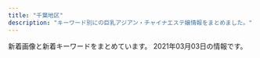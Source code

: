 ```yaml
---
title: "千葉地区"
description: "キーワード別にの巨乳アジアン・チャイナエステ嬢情報をまとめました。"
---
```


新着画像と新着キーワードをまとめています。
2021年03月03日の情報です。

<DmmAffiliateIns />
<KeywordTable
  shops={
    [
    {
        "station": "\u516b\u5343\u4ee3\u53f0\u99c5\u897f\u53e3",
        "name": "\u79cb\u6708",
        "img_links": [
            "http://www.akizu.esjoho.com/files/003.jpg",
            "http://www.akizu.esjoho.com/images/backlistbtn.png",
            "http://www.akizu.esjoho.com/files/003-03.jpg",
            "http://www.akizu.esjoho.com/files/007-03.jpg",
            "http://www.akizu.esjoho.com/files/011-02.jpg",
            "http://www.akizu.esjoho.com/files/011-03.jpg",
            "http://www.akizu.esjoho.com/files/007-02.jpg",
            "http://www.akizu.esjoho.com/files/007.jpg",
            "http://www.akizu.esjoho.com/files/012-02.jpg",
            "http://www.akizu.esjoho.com/images/mobile.jpg",
            "http://www.akizu.esjoho.com/files/011.jpg",
            "http://www.akizu.esjoho.com/files/012-03.jpg",
            "http://www.akizu.esjoho.com/images/coverGirlParts.png",
            "http://www.akizu.esjoho.com/files/012.jpg",
            "http://www.akizu.esjoho.com/files/003-02.jpg"
        ],
        "keywords": {
            "88": 3,
            "D": 9,
            "C": 3,
            "86": 9
        },
        "url": "http://www.akizu.esjoho.com/"
    },
    {
        "url": "http://www.sakura-relax.xyz/",
        "keywords": {
            "87": 16,
            "E": 24,
            "\u30bb\u30af\u30b7\u30fc": 6,
            "\u4e73": 12,
            "89": 16,
            "D": 16,
            "90": 8,
            "\u5de8\u4e73": 12
        },
        "name": "\u685c",
        "img_links": [
            "http://www.sakura-relax.xyz/photo_news/upimg/190185eb4f804163a1_0.jpg",
            "http://www.sakura-relax.xyz/images/slider-img001.jpg",
            "http://www.sakura-relax.xyz/images/rsubt4.png",
            "http://www.sakura-relax.xyz/files/032.jpg",
            "http://www.sakura-relax.xyz/files/033-02.jpg",
            "http://www.sakura-relax.xyz/files/032-02.jpg",
            "http://www.sakura-relax.xyz/images/rsubt3.png",
            "http://www.sakura-relax.xyz/photo_news/upimg/827105ecc9fb6cdf66_0.jpg",
            "http://www.sakura-relax.xyz/images/m1.jpg",
            "http://www.sakura-relax.xyz/images/rsubt2.png",
            "http://www.sakura-relax.xyz/files/031-02.jpg",
            "http://www.sakura-relax.xyz/images/m6.jpg",
            "http://www.sakura-relax.xyz/files/031.jpg",
            "http://www.sakura-relax.xyz/images/rsubt6.png",
            "http://www.sakura-relax.xyz/images/m3.jpg",
            "http://www.sakura-relax.xyz/images/m2.jpg",
            "http://www.sakura-relax.xyz/files/030.jpg",
            "http://www.sakura-relax.xyz/images/slider-img002.jpg",
            "http://www.sakura-relax.xyz/files/030-02.jpg",
            "http://www.sakura-relax.xyz/photo_news/upimg/722845f04113e12e26_0.jpg",
            "http://www.sakura-relax.xyz/photo_news/upimg/826735f59e51ce9198_0.jpg",
            "http://www.sakura-relax.xyz/images/b-online.png",
            "http://www.sakura-relax.xyz/files/011.jpg",
            "http://www.sakura-relax.xyz/files/033.jpg",
            "http://www.sakura-relax.xyz/images/b-tel.png",
            "http://www.sakura-relax.xyz/images/rsubt1.png",
            "http://www.sakura-relax.xyz/files/011-02.jpg",
            "http://www.sakura-relax.xyz/images/rsubt5.png",
            "http://www.sakura-relax.xyz/photo_news/upimg/96987600678235ec58_0.jpg",
            "http://www.sakura-relax.xyz/photo_news/upimg/540985f71445468556_0.jpg",
            "http://www.sakura-relax.xyz/images/rsubt7.png",
            "http://www.sakura-relax.xyz/images/tel2.png",
            "http://www.sakura-relax.xyz/photo_news/upimg/779835eabd0b716dfc_0.jpg",
            "http://www.sakura-relax.xyz/photo_news/upimg/215885f1a37aac2e3e_0.jpg",
            "http://www.sakura-relax.xyz/images/m4.jpg"
        ],
        "station": "JR\u56db\u8857\u9053\u99c5\u5317\u53e3"
    },
    {
        "station": "\u5343\u8449\u4e2d\u592e\u99c5\u897f\u53e3",
        "url": "http://estela-spa.ests.jp/",
        "name": "\u30eb\u30d3\u30fc",
        "keywords": {
            "86": 6,
            "83": 1,
            "87": 2,
            "C": 27,
            "85": 1,
            "D": 10,
            "E": 1,
            "82": 1
        },
        "img_links": [
            "http://estela-spa.ests.jp/images/link1.jpg",
            "http://estela-spa.ests.jp/photos/sites/46/2020/08/2020082012204188.jpg",
            "http://estela-spa.ests.jp/images/girl-z2.jpg",
            "http://estela-spa.ests.jp/photos/sites/46/2021/02/2021022517010738.jpg",
            "http://estela-spa.ests.jp/images/newface1.jpg",
            "http://estela-spa.ests.jp/photos/sites/46/2021/02/2021021111100774.jpg",
            "http://estela-spa.ests.jp/images/mobile.png",
            "http://estela-spa.ests.jp/images/s_news.jpg",
            "http://estela-spa.ests.jp/photos/sites/46/2021/02/2021021816212292.jpg",
            "http://estela-spa.ests.jp/photos/sites/46/2020/08/2020082012203273.jpg",
            "http://estela-spa.ests.jp/photos/sites/46/2020/08/2020082012203844.jpg",
            "http://estela-spa.ests.jp/images/staff01.jpg",
            "http://estela-spa.ests.jp/images/girl-z1.jpg",
            "http://estela-spa.ests.jp/photos/sites/46/2021/03/2021030116490385.jpg",
            "http://estela-spa.ests.jp/images/top.jpg",
            "http://estela-spa.ests.jp/images/top1.jpg",
            "http://estela-spa.ests.jp/photos/sites/46/2020/12/2020120217175269.jpg",
            "http://estela-spa.ests.jp/photos/sites/46/2020/10/2020101314265164.jpg",
            "http://estela-spa.ests.jp/photos/sites/46/2020/09/2020090417384533.jpg",
            "http://estela-spa.ests.jp/photos/sites/46/2020/08/2020082012203975.jpg"
        ]
    },
    {
        "station": "JR\u5e55\u5f35\u99c5\u5357\u53e3",
        "img_links": [
            "http://forever-est.com/img/fbb.jpg",
            "http://forever-est.com/link/menlog.jpg",
            "http://forever-est.com/img/lb1.jpg",
            "http://forever-est.com/img/cg081.jpg",
            "http://forever-est.com/img/cg011.jpg",
            "http://forever-est.com/img/no.png",
            "http://forever-est.com/img/cg071.jpg",
            "http://forever-est.com/img/cg09.jpg",
            "http://forever-est.com/img/flb2.jpg",
            "http://forever-est.com/img/fla3.jpg",
            "http://forever-est.com/img/top.jpg",
            "http://forever-est.com/img/fla1.jpg",
            "http://forever-est.com/img/cg06.jpg",
            "http://forever-est.com/img/cg08.jpg",
            "http://forever-est.com/img/cg04.jpg",
            "http://forever-est.com/img/acct.jpg",
            "http://forever-est.com/img/cg07.jpg",
            "http://forever-est.com/img/rect.jpg",
            "http://forever-est.com/img/footer.jpg",
            "http://forever-est.com/img/cg051.jpg",
            "http://forever-est.com/img/eve.jpg",
            "http://forever-est.com/img/cg05.jpg",
            "http://forever-est.com/img/stal.jpg",
            "http://forever-est.com/img/fla4.jpg",
            "http://forever-est.com/img/stat.jpg",
            "http://forever-est.com/img/fla2.jpg",
            "http://forever-est.com/img/cg01.jpg",
            "http://forever-est.com/img/lb2.jpg",
            "http://forever-est.com/img/flb1.jpg",
            "http://forever-est.com/img/lint.jpg",
            "http://forever-est.com/img/cg10.jpg"
        ],
        "name": "\u96a0\u308c\u5bb6",
        "url": "http://forever-est.com/",
        "keywords": {
            "86": 7,
            "E": 5,
            "D": 2
        }
    },
    {
        "keywords": {
            "86": 2,
            "85": 5,
            "84": 4,
            "C": 3,
            "88": 1,
            "D": 9
        },
        "name": "\u7f8e\u9b54\u5973",
        "url": "http://yureloyuli.xyz/",
        "station": "\u9ad8\u6839\u6728\u6238\u99c5\u5317\u53e3",
        "img_links": [
            "http://yureloyuli.xyz/uploads/200722/1-200H215404S47.jpg",
            "http://yureloyuli.xyz/uploads/201113/1-201113153614922.jpg",
            "http://yureloyuli.xyz/static/picture/info2.jpg",
            "http://yureloyuli.xyz/uploads/200706/1-200F6092015B8.jpg",
            "http://yureloyuli.xyz/static/picture/girls-bar.png",
            "http://yureloyuli.xyz/static/picture/bar-news.png",
            "http://yureloyuli.xyz/uploads/210102/1-210102131F3W2.jpg",
            "http://yureloyuli.xyz/static/picture/bar-girls.png",
            "http://yureloyuli.xyz/uploads/200228/1-20022P91635N0.jpg",
            "http://yureloyuli.xyz/uploads/210218/1-21021Q55420226.jpg",
            "http://yureloyuli.xyz/uploads/200912/1-200912104044951.jpg",
            "http://yureloyuli.xyz/static/picture/info1.jpg",
            "http://yureloyuli.xyz/uploads/200324/1-20032409411K31.jpg",
            "http://yureloyuli.xyz/uploads/200206/1-20020616251Q12.jpg",
            "http://yureloyuli.xyz/static/picture/info_text.jpg",
            "http://yureloyuli.xyz/static/picture/bar-infomation.png",
            "http://yureloyuli.xyz/uploads/210204/1-210204142K0J1.jpg",
            "http://yureloyuli.xyz/static/picture/bar-inte.png",
            "http://yureloyuli.xyz/uploads/200326/1-200326091KT30.jpg",
            "http://yureloyuli.xyz/uploads/200218/1-20021Q20511212.jpg",
            "http://yureloyuli.xyz/uploads/200317/1-20031F92052106.jpg"
        ]
    },
    {
        "img_links": [
            "http://sweety-est.com/images/nav-001.png",
            "http://sweety-est.com/images/nav-002.png",
            "http://sweety-est.com/images/cg05.jpg",
            "http://sweety-est.com/images/cg041.jpg",
            "http://sweety-est.com/images/cg03.jpg",
            "http://sweety-est.com/images/cg04.jpg",
            "http://sweety-est.com/images/cg01.jpg",
            "http://sweety-est.com/images/cg06.jpg",
            "http://sweety-est.com/images/top001.png",
            "http://sweety-est.com/images/nav-005.png",
            "http://sweety-est.com/images/no.png",
            "http://sweety-est.com/images/nav-003.png",
            "http://sweety-est.com/images/cg02.jpg",
            "http://sweety-est.com/images/nav-006.png",
            "http://sweety-est.com/images/nav-004.png",
            "http://sweety-est.com/images/tel.png"
        ],
        "url": "http://sweety-est.com/",
        "keywords": {
            "D": 6,
            "86": 6
        },
        "station": "JR\u5e55\u5f35\u99c5\u5317\u53e3",
        "name": "\u60a0\u60a0"
    },
    {
        "img_links": [
            "http://peach-est.com/images/staff/staff-1-3.jpg",
            "http://peach-est.com/staff/yuyu.jpg",
            "http://peach-est.com/room/r-6.jpg",
            "http://peach-est.com/img/st1-1.jpg",
            "http://peach-est.com/staff/ayaka.jpg",
            "http://peach-est.com/img/index_09.jpg",
            "http://peach-est.com/staff/pic04.jpg",
            "http://peach-est.com/room/r-5.jpg",
            "http://peach-est.com/room/r-1.jpg",
            "http://peach-est.com/img/index22.jpg",
            "http://peach-est.com/staff/mimi.jpg",
            "http://peach-est.com/img/index_03.jpg",
            "http://peach-est.com/staff/moe.jpg",
            "http://peach-est.com/room/r-3.jpg",
            "http://peach-est.com/staff/hitomi.jpg",
            "http://peach-est.com/img/index_06.jpg",
            "http://peach-est.com/staff/yuna.jpg",
            "http://peach-est.com/staff/mina.jpg",
            "http://peach-est.com/staff/ai.jpg",
            "http://peach-est.com/staff/aki.jpg"
        ],
        "name": "\u30d4\u30fc\u30c1",
        "url": "http://peach-est.com/",
        "keywords": {
            "89": 1,
            "C": 14,
            "85": 5
        },
        "station": "JR\u7a32\u6bdb\u99c5\u6771\u53e3"
    },
    {
        "keywords": {
            "D": 2,
            "85": 1,
            "86": 1
        },
        "station": "\u5343\u8449\u4e2d\u592e\u99c5\u897f\u53e3",
        "name": "\u5922\u306e\u5929\u56fd",
        "url": "http://koi.iest.info/",
        "img_links": [
            "http://koi.iest.info/images/s_news.png",
            "http://koi.a2.reraku.work/upload/sites/35/2018/12/201812120516587.jpg",
            "http://koi.iest.info/images/room1.jpg",
            "http://koi.a2.reraku.work/upload/sites/35/2019/02/2019022109582636.jpg",
            "http://koi.iest.info/images/s_staff.png",
            "http://koi.iest.info/images/mobile.jpg",
            "http://koi.iest.info/images/s_face.png",
            "http://koi.iest.info/images/s_link.png",
            "http://koi.iest.info/images/top.png",
            "http://koi.iest.info/images/line.jpg",
            "http://koi.iest.info/images/info.jpg"
        ]
    },
    {
        "keywords": {
            "C": 7
        },
        "url": "http://tsukinokoi.tyo.ac/",
        "img_links": [
            "http://tsukinokoi.a1.tyo.ac/upload/sites/10/2016/12/staff2-280x411.jpg",
            "http://tsukinokoi.tyo.ac/images/s_pick.png",
            "http://tsukinokoi.tyo.ac/images/info1.png",
            "http://tsukinokoi.a1.tyo.ac/upload/sites/10/2016/12/staff2.jpg",
            "http://tsukinokoi.tyo.ac/images/s_staff.png",
            "http://tsukinokoi.tyo.ac/images/s_news.png",
            "http://tsukinokoi.tyo.ac/images/new.png",
            "http://tsukinokoi.tyo.ac/images/top.png",
            "http://tsukinokoi.a1.tyo.ac/upload/sites/10/2016/12/staff1-280x411.jpg",
            "http://tsukinokoi.a1.tyo.ac/upload/sites/10/2016/12/staff1.jpg"
        ],
        "station": "\u4eac\u6210\u81fc\u4e95\u99c5\u5317\u53e3",
        "name": "\u6708\u306e\u604b"
    },
    {
        "img_links": [
            "http://genkidou-massage.work/sp/img/pc.jpg",
            "http://genkidou-massage.work/img/s4.jpg",
            "http://genkidou-massage.work/sp/img/t-t.jpg",
            "http://genkidou-massage.work/sp/img/st3.jpg",
            "http://genkidou-massage.work/img/pickup20.jpg",
            "http://genkidou-massage.work/sp/img/time.jpg",
            "http://genkidou-massage.work/img/xmas.png",
            "http://genkidou-massage.work/img/fla.jpg",
            "http://genkidou-massage.work/sp/img/t-s.jpg",
            "http://genkidou-massage.work/img/fla-2.jpg",
            "http://genkidou-massage.work/img/st2.jpg",
            "http://genkidou-massage.work/sp/img/p3.jpg",
            "http://genkidou-massage.work/img/st1.jpg",
            "http://genkidou-massage.work/img/head.jpg",
            "http://genkidou-massage.work/sp/img/t-r.jpg",
            "http://genkidou-massage.work/img/s1.jpg",
            "http://genkidou-massage.work/sp/img/pic.jpg",
            "http://genkidou-massage.work/sp/img/info.jpg",
            "http://genkidou-massage.work/img/sta2.jpg",
            "http://genkidou-massage.work/sp/img/sys.jpg",
            "http://genkidou-massage.work/img/st4.jpg",
            "http://genkidou-massage.work/sp/img/tel.jpg",
            "http://genkidou-massage.work/sp/img/st2.jpg",
            "http://genkidou-massage.work/sp/img/tit.jpg",
            "http://genkidou-massage.work/sp/img/add.jpg",
            "http://genkidou-massage.work/img/sta3.jpg",
            "http://genkidou-massage.work/sp/img/cam.jpg",
            "http://genkidou-massage.work/sp/img/p2.jpg",
            "http://genkidou-massage.work/sp/img/t-o.jpg",
            "http://genkidou-massage.work/img/s3.jpg",
            "http://genkidou-massage.work/img/st3.jpg",
            "http://genkidou-massage.work/sp/img/st1.jpg",
            "http://genkidou-massage.work/img/sta4.jpg",
            "http://genkidou-massage.work/sp/img/botton.jpg",
            "http://genkidou-massage.work/img/botton.jpg",
            "http://genkidou-massage.work/sp/img/p1.jpg",
            "http://genkidou-massage.work/img/sta1.jpg",
            "http://genkidou-massage.work/sp/img/time2.jpg",
            "http://genkidou-massage.work/img/s2.jpg",
            "http://genkidou-massage.work/sp/img/t-a.jpg",
            "http://genkidou-massage.work/img/nos.jpg",
            "http://genkidou-massage.work/sp/img/st4.jpg"
        ],
        "keywords": {
            "C": 13,
            "D": 4,
            "84": 1,
            "88": 2,
            "E": 2,
            "85": 3,
            "86": 2
        },
        "name": "\u5143\u6c17\u5802",
        "url": "http://genkidou-massage.work/",
        "station": "JR\u90fd\u8cc0\u99c5\u897f\u53e3"
    },
    {
        "keywords": {
            "86": 5,
            "88": 1,
            "85": 3,
            "E": 1,
            "87": 4,
            "D": 8,
            "C": 3
        },
        "name": "\u6c34\u4ed9",
        "station": "JR\u6771\u91d1\u99c5\u6771\u53e3",
        "img_links": [
            "http://www.suisen.masg.info/files/009.jpg",
            "http://www.suisen.masg.info/files/013.jpg",
            "http://www.suisen.masg.info/images/r1.jpg",
            "http://www.suisen.masg.info/files/004-02.jpg",
            "http://www.suisen.masg.info/files/012.jpg",
            "http://www.suisen.masg.info/images/face.png",
            "http://www.suisen.masg.info/files/005-03.jpg",
            "http://www.suisen.masg.info/files/007-03.jpg",
            "http://www.suisen.masg.info/images/bj2.jpg",
            "http://www.suisen.masg.info/files/013-03.jpg",
            "http://www.suisen.masg.info/files/012-03.jpg",
            "http://www.suisen.masg.info/files/014.jpg",
            "http://www.suisen.masg.info/images/s_staff.png",
            "http://www.suisen.masg.info/files/011.jpg",
            "http://www.suisen.masg.info/files/010-03.jpg",
            "http://www.suisen.masg.info/images/pick.png",
            "http://www.suisen.masg.info/files/014-02.jpg",
            "http://www.suisen.masg.info/files/002.jpg",
            "http://www.suisen.masg.info/files/002-02.jpg",
            "http://www.suisen.masg.info/images/news.png",
            "http://www.suisen.masg.info/files/012-02.jpg",
            "http://www.suisen.masg.info/files/013-02.jpg",
            "http://www.suisen.masg.info/files/006-03.jpg",
            "http://www.suisen.masg.info/images/r4.jpg",
            "http://www.suisen.masg.info/files/009-02.jpg",
            "http://www.suisen.masg.info/files/006-02.jpg",
            "http://www.suisen.masg.info/files/008-02.jpg",
            "http://www.suisen.masg.info/files/007-02.jpg",
            "http://www.suisen.masg.info/images/end.png",
            "http://www.suisen.masg.info/images/shop/shop03.jpg",
            "http://www.suisen.masg.info/images/top.png",
            "http://www.suisen.masg.info/files/005-02.jpg",
            "http://www.suisen.masg.info/images/shop/shop01.jpg",
            "http://www.suisen.masg.info/files/004-03.jpg",
            "http://www.suisen.masg.info/images/shop/shop04.jpg",
            "http://www.suisen.masg.info/images/r5.jpg",
            "http://www.suisen.masg.info/images/shop/shop02.jpg",
            "http://www.suisen.masg.info/files/009-03.jpg",
            "http://www.suisen.masg.info/images/r2.jpg",
            "http://www.suisen.masg.info/files/014-03.jpg",
            "http://www.suisen.masg.info/files/008.jpg",
            "http://www.suisen.masg.info/files/010-02.jpg",
            "http://www.suisen.masg.info/files/002-03.jpg",
            "http://www.suisen.masg.info/files/003-02.jpg",
            "http://www.suisen.masg.info/files/007.jpg",
            "http://www.suisen.masg.info/files/003.jpg",
            "http://www.suisen.masg.info/files/004.jpg",
            "http://www.suisen.masg.info/files/003-03.jpg",
            "http://www.suisen.masg.info/files/011-02.jpg",
            "http://www.suisen.masg.info/images/s_link.png",
            "http://www.suisen.masg.info/files/008-03.jpg",
            "http://www.suisen.masg.info/files/010.jpg",
            "http://www.suisen.masg.info/files/006.jpg",
            "http://www.suisen.masg.info/files/005.jpg",
            "http://www.suisen.masg.info/files/011-03.jpg"
        ],
        "url": "http://www.suisen.masg.info/"
    },
    {
        "keywords": {
            "85": 2,
            "D": 8,
            "86": 10,
            "E": 4
        },
        "name": "\u60a0\u60a0\uff5e\u3086\u3046\u3086\u3046\uff5e",
        "url": "http://massage-relax.xyz/",
        "img_links": [
            "http://massage-relax.xyz/images/cg05.jpg",
            "http://massage-relax.xyz/images/r4.jpg",
            "http://massage-relax.xyz/images/cg081.jpg",
            "http://massage-relax.xyz/images/head.jpg",
            "http://massage-relax.xyz/images/cg06.jpg",
            "http://massage-relax.xyz/images/line.png",
            "http://massage-relax.xyz/images/cg08.jpg",
            "http://massage-relax.xyz/images/r2.jpg",
            "http://massage-relax.xyz/images/cg01.jpg",
            "http://massage-relax.xyz/images/tit2.jpg",
            "http://massage-relax.xyz/images/r1.jpg",
            "http://massage-relax.xyz/images/cg02.jpg",
            "http://massage-relax.xyz/images/cg03.jpg",
            "http://massage-relax.xyz/images/tit4.jpg",
            "http://massage-relax.xyz/images/tit1.jpg",
            "http://massage-relax.xyz/images/tit3.jpg",
            "http://massage-relax.xyz/link/menlog.jpg",
            "http://massage-relax.xyz/images/r3.jpg",
            "http://massage-relax.xyz/images/no.png",
            "http://massage-relax.xyz/images/fla.jpg"
        ],
        "station": "JR\u4f50\u5009\u99c5\u5317\u53e3"
    },
    {
        "img_links": [
            "http://golden-time.jpn.mn/images/top_slider02.png",
            "http://golden-time.jpn.mn/photos/sites/69/2019/12/201912060728409.jpg",
            "http://golden-time.jpn.mn/photos/sites/69/2020/11/2020111607331079.jpg",
            "http://golden-time.jpn.mn/images/ico01.png",
            "http://golden-time.jpn.mn/photos/sites/69/2019/12/2019120901533068.jpg",
            "http://golden-time.jpn.mn/images/side_link.jpg",
            "http://golden-time.jpn.mn/images/side_tel.jpg",
            "http://golden-time.jpn.mn/photos/sites/69/2020/12/2020122203240620.jpg",
            "http://golden-time.jpn.mn/images/side_mobile.jpg",
            "http://golden-time.jpn.mn/images/link_nav05.jpg",
            "http://golden-time.jpn.mn/images/link_nav03.jpg",
            "http://golden-time.jpn.mn/images/info2.jpg",
            "http://golden-time.jpn.mn/images/top.png",
            "http://golden-time.jpn.mn/photos/sites/69/2019/12/2019120804110927.jpg",
            "http://golden-time.jpn.mn/photos/sites/69/2019/12/2019120209284923.jpg",
            "http://golden-time.jpn.mn/photos/sites/69/2020/05/2020053002120414.jpg",
            "http://golden-time.jpn.mn/images/top_slider01.jpg",
            "http://golden-time.jpn.mn/images/link_nav04.jpg",
            "http://golden-time.jpn.mn/images/link_nav02.jpg",
            "http://golden-time.jpn.mn/photos/sites/69/2019/12/2019121206424523.jpg",
            "http://golden-time.jpn.mn/photos/sites/69/2019/12/2019122305283220.jpg",
            "http://golden-time.jpn.mn/photos/sites/69/2020/11/2020110608161178.jpg",
            "http://golden-time.jpn.mn/images/sp_top.jpg",
            "http://golden-time.jpn.mn/photos/sites/69/2019/12/2019120209284771.jpg",
            "http://golden-time.jpn.mn/photos/sites/69/2020/09/202009160836574.jpg",
            "http://golden-time.jpn.mn/photos/sites/69/2020/06/2020061808580654.jpg",
            "http://golden-time.jpn.mn/images/info3.jpg",
            "http://golden-time.jpn.mn/photos/sites/69/2021/02/2021021212205133-e1613100061879.jpeg",
            "http://golden-time.jpn.mn/photos/sites/69/2019/12/2019120804110927-e1608100228846.jpg",
            "http://golden-time.jpn.mn/photos/sites/69/2021/01/2021012414232370.jpg",
            "http://golden-time.jpn.mn/photos/sites/69/2020/09/2020091207515151.jpg",
            "http://golden-time.jpn.mn/images/link_nav07.jpg",
            "http://golden-time.jpn.mn/images/link_nav01.jpg",
            "http://golden-time.jpn.mn/photos/sites/69/2019/12/2019120209284861.jpg",
            "http://golden-time.jpn.mn/images/info1.jpg",
            "http://golden-time.jpn.mn/photos/sites/69/2020/09/2020091207514598.jpg",
            "http://golden-time.jpn.mn/images/link_nav06.jpg"
        ],
        "keywords": {
            "D": 15,
            "85": 5,
            "84": 1,
            "E": 1,
            "80": 1,
            "87": 4,
            "C": 1,
            "83": 1,
            "86": 5
        },
        "station": "JR\u6d25\u7530\u6cbc\u99c5\u5317\u53e3",
        "url": "http://golden-time.jpn.mn/",
        "name": "\u30b4\u30fc\u30eb\u30c7\u30f3\u30bf\u30a4\u30e0"
    },
    {
        "keywords": {},
        "name": "\u685c\u6843",
        "img_links": [
            "http://www.t-bell.work/img/yuki1.jpg",
            "http://www.t-bell.work/images/2.jpg",
            "http://www.t-bell.work/img/riri2.jpg",
            "http://www.t-bell.work/images/staff_t.jpg",
            "http://www.t-bell.work/images/12.jpg",
            "http://www.t-bell.work/img/mayu2.jpg",
            "http://www.t-bell.work/img/kumi2.jpg",
            "http://www.t-bell.work/img/miho1.jpg",
            "http://www.t-bell.work/img/sakura1.jpg",
            "http://www.t-bell.work/images/news.jpg",
            "http://www.t-bell.work/images/3.jpg",
            "http://www.t-bell.work/images/10.jpg",
            "http://www.t-bell.work/images/interior.png",
            "http://www.t-bell.work/img/mayu1.jpg",
            "http://www.t-bell.work/images/head.jpg",
            "http://www.t-bell.work/images/interior1.png",
            "http://www.t-bell.work/images/9.jpg",
            "http://www.t-bell.work/images/6.jpg",
            "http://www.t-bell.work/images/sys1.png",
            "http://www.t-bell.work/images/7.jpg",
            "http://www.t-bell.work/img/riri1.jpg",
            "http://www.t-bell.work/img/ayumi1.jpg",
            "http://www.t-bell.work/images/sys2.png",
            "http://www.t-bell.work/images/8.jpg",
            "http://www.t-bell.work/images/si.png",
            "http://www.t-bell.work/img/kumi1.jpg",
            "http://www.t-bell.work/images/info.jpg",
            "http://www.t-bell.work/images/1.jpg",
            "http://www.t-bell.work/img/megumi1.jpg",
            "http://www.t-bell.work/images/11.jpg",
            "http://www.t-bell.work/images/interior_t.jpg",
            "http://www.t-bell.work/img/momo1.jpg",
            "http://www.t-bell.work/images/5.jpg",
            "http://www.t-bell.work/img/ayumi2.jpg",
            "http://www.t-bell.work/images/line.png",
            "http://www.t-bell.work/img/kumi3.jpg",
            "http://www.t-bell.work/images/4.jpg"
        ],
        "url": "http://www.t-bell.work/",
        "station": "\u4eac\u6210\u7dda\u5343\u8449\u4e2d\u592e\u99c5\u6771\u53e3"
    },
    {
        "url": "http://www.e-niko.work/",
        "name": "\u7e01",
        "keywords": {},
        "img_links": [
            "http://www.e-niko.work/images/head.jpg",
            "http://www.e-niko.work/images/line.png",
            "http://www.e-niko.work/img/mika1.jpg",
            "http://www.e-niko.work/images/ac1.png",
            "http://www.e-niko.work/img/rio1.jpg",
            "http://www.e-niko.work/images/sys2.png",
            "http://www.e-niko.work/images/info.jpg",
            "http://www.e-niko.work/img/yuri1.jpg",
            "http://www.e-niko.work/images/news.jpg",
            "http://www.e-niko.work/images/4.jpg",
            "http://www.e-niko.work/images/1.jpg",
            "http://www.e-niko.work/images/int2.png",
            "http://www.e-niko.work/images/2.jpg",
            "http://www.e-niko.work/images/int1.png",
            "http://www.e-niko.work/images/staff_t.jpg",
            "http://www.e-niko.work/images/3.jpg",
            "http://www.e-niko.work/images/ta.jpg",
            "http://www.e-niko.work/images/interior_t.jpg",
            "http://www.e-niko.work/images/mobile.jpg",
            "http://www.e-niko.work/images/tel.jpg",
            "http://www.e-niko.work/images/sys1.png",
            "http://www.e-niko.work/img/riri1.jpg"
        ],
        "station": "\u52dd\u7530\u53f0\u99c5\u5357\u53e3"
    },
    {
        "keywords": {
            "88": 4,
            "D": 20,
            "C": 4,
            "86": 8,
            "87": 8,
            "85": 4
        },
        "name": "\u3089\u304f\u3089\u304f",
        "img_links": [
            "http://www.rakuraku-inage.info/files/047.jpg",
            "http://www.rakuraku-inage.info/files/047-03.jpg",
            "http://www.rakuraku-inage.info/images/icon_staff.png",
            "http://www.rakuraku-inage.info/files/061-02.jpg",
            "http://www.rakuraku-inage.info/images/mainImg_sub.jpg",
            "http://www.rakuraku-inage.info/files/062-02.jpg",
            "http://www.rakuraku-inage.info/files/021-03.jpg",
            "http://www.rakuraku-inage.info/images/icon_info.png",
            "http://www.rakuraku-inage.info/images/icon_tel.png",
            "http://www.rakuraku-inage.info/common/images/photo03.jpg",
            "http://www.rakuraku-inage.info/images/btn2.png",
            "http://www.rakuraku-inage.info/files/017.jpg",
            "http://www.rakuraku-inage.info/files/017-03.jpg",
            "http://www.rakuraku-inage.info/files/061.jpg",
            "http://www.rakuraku-inage.info/files/062.jpg",
            "http://www.rakuraku-inage.info/files/049-02.jpg",
            "http://www.rakuraku-inage.info/files/049-03.jpg",
            "http://www.rakuraku-inage.info/files/062-03.jpg",
            "http://www.rakuraku-inage.info/files/049.jpg",
            "http://www.rakuraku-inage.info/common/images/photo02.jpg",
            "http://www.rakuraku-inage.info/files/017-02.jpg",
            "http://www.rakuraku-inage.info/files/021.jpg",
            "http://www.rakuraku-inage.info/images/icon_top.png",
            "http://www.rakuraku-inage.info/files/047-02.jpg",
            "http://www.rakuraku-inage.info/common/images/photo01.jpg",
            "http://www.rakuraku-inage.info/files/021-02.jpg",
            "http://www.rakuraku-inage.info/files/061-03.jpg"
        ],
        "url": "http://www.rakuraku-inage.info/",
        "station": "JR\u7a32\u6bdb\u99c5\u6771\u53e3"
    },
    {
        "keywords": {
            "\u4e73": 3
        },
        "img_links": [
            "http://www.with-you.xyz/Uploads/News/6029da8ea58af.jpg",
            "http://www.with-you.xyz/Uploads/user/5aefb0beaf05c.jpg",
            "http://www.with-you.xyz/Uploads/News/5ffd0251c2433.jpg",
            "http://www.with-you.xyz/ueditor/php/upload/image/20180507/1525658571678747.png",
            "http://www.with-you.xyz/ueditor/php/upload/image/20180509/1525834473168892.png",
            "http://www.with-you.xyz/Uploads/user/5aefb12fd808d.jpg",
            "http://www.with-you.xyz/Uploads/News/603c771dd0d06.jpg",
            "http://www.with-you.xyz/Uploads/News/5fe0443e952e4.jpg",
            "http://www.with-you.xyz/Uploads/News/6005270408196.jpg",
            "http://www.with-you.xyz/Uploads/News/6018e6a2e615d.jpg",
            "http://www.with-you.xyz/Uploads/user/5aefb0da5df20.jpg",
            "http://www.with-you.xyz/Uploads/user/5aefb1192c299.jpg",
            "http://www.with-you.xyz/ueditor/php/upload/image/20180507/1525658576587164.png",
            "http://www.with-you.xyz/Uploads/News/5ff2c3143fde1.jpg",
            "http://www.with-you.xyz/Uploads/News/5fe92e49363e9.jpg",
            "http://www.with-you.xyz/Uploads/News/6020f6f77b88e.jpg",
            "http://www.with-you.xyz/Uploads/News/600f7262727f6.jpg",
            "http://www.with-you.xyz/Public/Reception/picture/staff-bar.png",
            "http://www.with-you.xyz/ueditor/php/upload/image/20180508/1525743116677647.jpg",
            "http://www.with-you.xyz/Public/Reception/picture/news.png",
            "http://www.with-you.xyz/Public/Reception/picture/pick_staff6.jpg",
            "http://www.with-you.xyz/Uploads/News/60331355bced0.jpg",
            "http://www.with-you.xyz/ueditor/php/upload/image/20180508/1525743921831574.png"
        ],
        "station": "JR\u5343\u8449\u99c5\u6771\u53e3",
        "name": "with you",
        "url": "http://www.with-you.xyz/"
    },
    {
        "url": "http://fresh.estheya.com/",
        "keywords": {
            "92": 1,
            "89": 2,
            "D": 2,
            "E": 1,
            "85": 1,
            "C": 1
        },
        "name": "\u30d5\u30ec\u30c3\u30b7\u30e5\u30d5\u30eb\u30fc\u30c4",
        "station": "JR\u6d25\u7530\u6cbc\u99c5\u5317\u53e3",
        "img_links": [
            "http://fresh.estheya.com/css/right.jpg",
            "http://fresh.estheya.com/css/staff/staff04.jpg",
            "http://fresh.estheya.com/css/tel01.png",
            "http://fresh.estheya.com/css/staff01.jpg",
            "http://fresh.estheya.com/css/staff/staff01.jpg",
            "http://fresh.estheya.com/css/top01.jpg",
            "http://fresh.estheya.com/css/nav/nav05.png",
            "http://fresh.estheya.com/css/staff/staff03.jpg",
            "http://fresh.estheya.com/css/staff03.jpg",
            "http://fresh.estheya.com/css/nav/nav04.png",
            "http://fresh.estheya.com/css/nav/nav02.png",
            "http://fresh.estheya.com/css/staff/staff02.jpg",
            "http://fresh.estheya.com/css/nav/nav03.png",
            "http://fresh.estheya.com/css/left.jpg",
            "http://fresh.estheya.com/css/nav/nav01.png",
            "http://fresh.estheya.com/css/staff02.jpg",
            "http://fresh.estheya.com/css/nav/nav06.png",
            "http://fresh.estheya.com/css/staff04.jpg",
            "http://fresh.estheya.com/css/top04.jpg"
        ]
    },
    {
        "station": "\u5343\u8449\u4e2d\u592e\u99c5\u6771\u53e3",
        "img_links": [
            "http://yuraku.xyz/_src/18967447/_x1m6343.jpg",
            "http://yuraku.xyz/_src/18967450/top1.1.png",
            "http://yuraku.xyz/_src/18967484/img20170725142644542149.png",
            "http://yuraku.xyz/_src/18967502/img20170726111759249054.png",
            "http://yuraku.xyz/_src/18967495/img20170725223357156708.png",
            "http://yuraku.xyz/_src/18967518/_dsf3386.jpg",
            "http://yuraku.xyz/_src/18967522/img20170726235401893025.png",
            "http://yuraku.xyz/_src/18967466/img20170725121742291421.png",
            "http://yuraku.xyz/_src/18967510/img20170726235401893025.png",
            "http://yuraku.xyz/_src/18967463/_dsf3390.jpg",
            "http://yuraku.xyz/_src/18967516/_dsf3390.jpg",
            "http://yuraku.xyz/_src/18967454/3.png",
            "http://yuraku.xyz/_src/20882128/img_2891.jpg",
            "http://yuraku.xyz/_src/18967456/4.png",
            "http://yuraku.xyz/_src/18967526/sign.png",
            "http://yuraku.xyz/_src/53238528/wechatimg489_20210215114136108.jpg",
            "http://yuraku.xyz/_src/20882127/img_3017.jpg",
            "http://yuraku.xyz/_src/18967479/sign-1.jpg",
            "http://yuraku.xyz/_src/18967465/_dsf3386.jpg",
            "http://yuraku.xyz/_src/18967460/5.png",
            "http://yuraku.xyz/_src/18967469/news.png",
            "http://yuraku.xyz/_src/53238401/wechatimg487.jpg",
            "http://yuraku.xyz/_src/51453457/wechatimg458.jpg",
            "http://yuraku.xyz/_src/18967497/sign.png",
            "http://yuraku.xyz/_src/18967527/sign.png",
            "http://yuraku.xyz/_src/18967514/_dsf3393.jpg",
            "http://yuraku.xyz/_src/18967486/sign-1.jpg",
            "http://yuraku.xyz/_src/18967448/cam.jpg",
            "http://yuraku.xyz/_src/18967520/_dsf3394.jpg",
            "http://yuraku.xyz/_src/18967452/2.png",
            "http://yuraku.xyz/_src/18967464/_dsf3394.jpg",
            "http://yuraku.xyz/_src/18967446/img_2990.jpg",
            "http://yuraku.xyz/_src/40963421/wechatimg131_20200321125130752.jpg",
            "http://yuraku.xyz/_src/18967458/1.png",
            "http://yuraku.xyz/_src/35726664/cam.jpg"
        ],
        "url": "http://yuraku.xyz/",
        "keywords": {},
        "name": "\u60a0\u697d"
    },
    {
        "keywords": {
            "84": 9,
            "85": 9,
            "86": 9,
            "87": 9,
            "88": 18,
            "90": 18
        },
        "name": "Sherry",
        "url": "https://inage-mensesthe.com/",
        "station": "JR\u7a32\u6bdb\u99c5\u6771\u53e3",
        "img_links": [
            "https://inage-mensesthe.com/room/room-l4.jpg",
            "https://inage-mensesthe.com/images/esthe4.jpg",
            "https://inage-mensesthe.com/staff/sachi-l1.jpg",
            "https://inage-mensesthe.com/staff/coco-top.jpg",
            "https://inage-mensesthe.com/staff/coco-s4.jpg",
            "https://inage-mensesthe.com/staff/mai-l2.jpg",
            "https://inage-mensesthe.com/staff/coco-l3.jpg",
            "https://inage-mensesthe.com/massage/2021/01/25/emi-s1.jpg",
            "https://inage-mensesthe.com/massage/2021/01/28/nana-s1.jpg",
            "https://inage-mensesthe.com/staff/sachi-l4.jpg",
            "https://inage-mensesthe.com/icon/yelp.png",
            "https://inage-mensesthe.com/icon/twitter.png",
            "https://inage-mensesthe.com/staff/minami-l4.jpg",
            "https://inage-mensesthe.com/staff/coco-l4.jpg",
            "https://inage-mensesthe.com/staff/coco-s2.jpg",
            "https://inage-mensesthe.com/staff/mai-s2.jpg",
            "https://inage-mensesthe.com/staff/mai-l3.jpg",
            "https://inage-mensesthe.com/images/esthe3.jpg",
            "https://inage-mensesthe.com/staff/mai-top.jpg",
            "https://inage-mensesthe.com/staff/satomi-l2.jpg",
            "https://inage-mensesthe.com/images/qrcode.png",
            "https://inage-mensesthe.com/staff/coco-s1.jpg",
            "https://inage-mensesthe.com/staff/sachi-s4.jpg",
            "https://inage-mensesthe.com/images/main-sp.jpg",
            "https://inage-mensesthe.com/staff/minami-top.jpg",
            "https://inage-mensesthe.com/staff/satomi-l3.jpg",
            "https://inage-mensesthe.com/staff/minami-s2.jpg",
            "https://inage-mensesthe.com/staff/minami-s1.jpg",
            "https://inage-mensesthe.com/staff/momoka-s1.jpg",
            "https://inage-mensesthe.com/staff/satomi-s3.jpg",
            "https://inage-mensesthe.com/staff/nana-top.jpg",
            "https://inage-mensesthe.com/massage/2021/02/11/sora-s1.jpg",
            "https://inage-mensesthe.com/images/header3.png",
            "https://inage-mensesthe.com/staff/satomi-top.jpg",
            "https://inage-mensesthe.com/staff/sachi-s1.jpg",
            "https://inage-mensesthe.com/staff/sachi-s2.jpg",
            "https://inage-mensesthe.com/staff/sora-top.jpg",
            "https://inage-mensesthe.com/footer/footer-tel.png",
            "https://inage-mensesthe.com/staff/nana-s1.jpg",
            "https://inage-mensesthe.com/staff/minami-s4.jpg",
            "https://inage-mensesthe.com/staff/sachi-l2.jpg",
            "https://inage-mensesthe.com/room/room-l1.jpg",
            "https://inage-mensesthe.com/room/room-l3.jpg",
            "https://inage-mensesthe.com/images/esthe2.jpg",
            "https://inage-mensesthe.com/staff/satomi-s1.jpg",
            "https://inage-mensesthe.com/staff/mai-l4.jpg",
            "https://inage-mensesthe.com/staff/sachi-s3.jpg",
            "https://inage-mensesthe.com/staff/coco-s3.jpg",
            "https://inage-mensesthe.com/staff/momoka-l1.jpg",
            "https://inage-mensesthe.com/images/main1.jpg",
            "https://inage-mensesthe.com/staff/satomi-l1.jpg",
            "https://inage-mensesthe.com/staff/sachi-l3.jpg",
            "https://inage-mensesthe.com/icon/facebook.png",
            "https://inage-mensesthe.com/images/esthe1.jpg",
            "https://inage-mensesthe.com/massage/2020/12/18/momoka-s1.jpg",
            "https://inage-mensesthe.com/staff/coco-l2.jpg",
            "https://inage-mensesthe.com/staff/coco-l1.jpg",
            "https://inage-mensesthe.com/staff/satomi-s2.jpg",
            "https://inage-mensesthe.com/staff/sachi-top.jpg",
            "https://inage-mensesthe.com/staff/nana-l1.jpg",
            "https://inage-mensesthe.com/staff/sora-s1.jpg",
            "https://inage-mensesthe.com/staff/minami-l3.jpg",
            "https://inage-mensesthe.com/footer/footer-staff.png",
            "https://inage-mensesthe.com/staff/minami-s3.jpg",
            "https://inage-mensesthe.com/staff/minami-l1.jpg",
            "https://inage-mensesthe.com/staff/mai-s1.jpg",
            "https://inage-mensesthe.com/staff/mai-s4.jpg",
            "https://inage-mensesthe.com/staff/mai-l1.jpg",
            "https://inage-mensesthe.com/footer/footer-line.png",
            "https://inage-mensesthe.com/room/room-l2.jpg",
            "https://inage-mensesthe.com/images/clear.png",
            "https://inage-mensesthe.com/staff/momoka-top.jpg",
            "https://inage-mensesthe.com/staff/minami-l2.jpg",
            "https://inage-mensesthe.com/staff/mai-s3.jpg",
            "https://inage-mensesthe.com/staff/sora-l1.jpg",
            "https://inage-mensesthe.com/icon/line.png"
        ]
    },
    {
        "name": "\u30c1\u30a7\u30ea\u30fc",
        "url": "http://cherry.estheya.com/",
        "station": "JR\u56db\u8857\u9053\u99c5\u5317\u53e3",
        "keywords": {
            "91": 12,
            "D": 12,
            "92": 12,
            "C": 24,
            "E": 12,
            "90": 12,
            "86": 12
        },
        "img_links": [
            "http://cherry.estheya.com/css/staff/staff0009-c.jpg",
            "http://cherry.estheya.com/css/nav/nav-0004.jpg",
            "http://cherry.estheya.com/css/staff/staff005-a.jpg",
            "http://cherry.estheya.com/css/staff/staff07-c.jpg",
            "http://cherry.estheya.com/css/nav/nav-006.jpg",
            "http://cherry.estheya.com/css/staff/staff009-a.jpg",
            "http://cherry.estheya.com/css/nav/nav-0005.jpg",
            "http://cherry.estheya.com/css/staff/staff00004-a.jpg",
            "http://cherry.estheya.com/css/cam-001.jpg",
            "http://cherry.estheya.com/css/tel.png",
            "http://cherry.estheya.com/css/nav/nav-00003.jpg",
            "http://cherry.estheya.com/css/nav/nav-00002.jpg",
            "http://cherry.estheya.com/css/top003.jpg",
            "http://cherry.estheya.com/css/staff/staff07-a.jpg",
            "http://cherry.estheya.com/css/staff/staff07-b.jpg",
            "http://cherry.estheya.com/css/nav/nav-0001.jpg",
            "http://cherry.estheya.com/css/staff/staff009-b.jpg",
            "http://cherry.estheya.com/css/head01.jpg"
        ]
    },
    {
        "station": "\u5343\u8449\u4e2d\u592e\u99c5\u6771\u53e3",
        "img_links": [
            "http://yasuragi.jps.cm/images/room1.jpg",
            "http://yasuragi.jps.cm/photos/sites/52/2020/12/2020121904260837.jpg",
            "http://yasuragi.jps.cm/photos/sites/52/2017/01/staff3.jpg",
            "http://yasuragi.jps.cm/photos/sites/52/2020/12/2020120108410335.jpg",
            "http://yasuragi.jps.cm/images/mobile.jpg",
            "http://yasuragi.jps.cm/photos/sites/52/2019/07/2019071306262265.jpg",
            "http://yasuragi.jps.cm/images/top.jpg",
            "http://yasuragi.jps.cm/images/room3.jpg",
            "http://yasuragi.jps.cm/images/staff1.jpg",
            "http://yasuragi.jps.cm/images/news.jpg",
            "http://yasuragi.jps.cm/images/room2.jpg",
            "http://yasuragi.jps.cm/images/room4.jpg",
            "http://yasuragi.jps.cm/images/r1.jpg",
            "http://yasuragi.jps.cm/images/news_dz.jpg",
            "http://yasuragi.jps.cm/photos/sites/52/2021/02/202102170516289.jpg",
            "http://yasuragi.jps.cm/images/top2.jpg",
            "http://yasuragi.jps.cm/images/top1.jpg",
            "http://yasuragi.jps.cm/images/news2.jpg"
        ],
        "url": "http://yasuragi.jps.cm/",
        "name": "\u3084\u3059\u3089\u304e",
        "keywords": {
            "D": 2,
            "C": 14,
            "E": 1,
            "86": 3
        }
    },
    {
        "station": "\u5343\u8449\u4e2d\u592e\u99c5\u897f\u53e3",
        "url": "http://chiba-sapphire.net/",
        "name": "\u30b5\u30d5\u30a1\u30a4\u30a2",
        "keywords": {},
        "img_links": [
            "http://chiba-sapphire.net/images/index-enter.png",
            "http://chiba-sapphire.net/images/c-top.png",
            "http://chiba-sapphire.net/staff/s-aya.jpg",
            "http://chiba-sapphire.net/images/side-twitter.png",
            "http://chiba-sapphire.net/images/bar-staff.png",
            "http://chiba-sapphire.net/images/b-taisaku.png",
            "http://chiba-sapphire.net/images/b-hotstone2.png",
            "http://chiba-sapphire.net/images/side-info.png",
            "http://chiba-sapphire.net/staff/s-moe.jpg",
            "http://chiba-sapphire.net/staff/s-risa.jpg",
            "http://chiba-sapphire.net/images/copyright.png",
            "http://chiba-sapphire.net/staff/s-eri.jpg",
            "http://chiba-sapphire.net/images/cam.png",
            "http://chiba-sapphire.net/images/c-interior.png",
            "http://chiba-sapphire.net/staff/s-ringo.jpg",
            "http://chiba-sapphire.net/images/c-staff.png",
            "http://chiba-sapphire.net/images/b-qr.png",
            "http://chiba-sapphire.net/images/kazari.png",
            "http://chiba-sapphire.net/images/bar-interior.png",
            "http://chiba-sapphire.net/staff/s-miyu.jpg"
        ]
    },
    {
        "station": "JR\u6d25\u7530\u6cbc\u99c5\u5317\u53e3",
        "name": "\u3082\u3057\u3082\u3057Baby",
        "url": "http://www.mosimosi.esturl.com/",
        "keywords": {
            "D": 5,
            "90": 1,
            "E": 1,
            "87": 5
        },
        "img_links": [
            "http://www.mosimosi.esturl.com/img/nav-002.png",
            "http://www.mosimosi.esturl.com/img/top01.png",
            "http://www.mosimosi.esturl.com/files/015.jpg",
            "http://www.mosimosi.esturl.com/img/nav-006.png",
            "http://www.mosimosi.esturl.com/files/014.jpg",
            "http://www.mosimosi.esturl.com/img/nav-004.png",
            "http://www.mosimosi.esturl.com/img/nav-003.png",
            "http://www.mosimosi.esturl.com/img/nav-005.png",
            "http://www.mosimosi.esturl.com/img/stb.jpg",
            "http://www.mosimosi.esturl.com/img/stt.jpg",
            "http://www.mosimosi.esturl.com/img/tel.png",
            "http://www.mosimosi.esturl.com/files/017.jpg",
            "http://www.mosimosi.esturl.com/files/016.jpg",
            "http://www.mosimosi.esturl.com/img/nav-001.png",
            "http://www.mosimosi.esturl.com/files/018.jpg",
            "http://www.mosimosi.esturl.com/files/011.jpg"
        ]
    },
    {
        "name": "For You \u30d5\u30a9\u30fc\u30e6\u30fc",
        "img_links": [
            "http://foryou.este.work/kanban.jpg",
            "http://foryou.este.work/2/uploadimg/1574764277.jpg",
            "http://foryou.este.work/2/uploadimg/1565558725.jpg",
            "http://foryou.este.work/top.jpg",
            "http://foryou.este.work/2/uploadimg/1565950572.jpg",
            "http://foryou.este.work/mens-esthe.png"
        ],
        "url": "http://foryou.este.work/",
        "station": "\u6210\u7530\u99c5\u897f\u53e3",
        "keywords": {
            "83": 12,
            "D": 12,
            "C": 12,
            "85": 6
        }
    },
    {
        "url": "http://www.oggi.relaxmens.com/",
        "station": "JR\u7a32\u6bdb\u99c5\u6771\u53e3",
        "keywords": {
            "86": 2,
            "88": 1,
            "D": 6,
            "E": 1,
            "87": 4
        },
        "name": "OGGI \uff5e\u30aa\u30c3\u30b8\uff5e",
        "img_links": [
            "http://www.oggi.relaxmens.com/img/top01.png",
            "http://www.oggi.relaxmens.com/files/014.jpg",
            "http://www.oggi.relaxmens.com/files/012.jpg",
            "http://www.oggi.relaxmens.com/img/nav-004.png",
            "http://www.oggi.relaxmens.com/img/nav-006.png",
            "http://www.oggi.relaxmens.com/img/nav-002.png",
            "http://www.oggi.relaxmens.com/files/008.jpg",
            "http://www.oggi.relaxmens.com/files/001.jpg",
            "http://www.oggi.relaxmens.com/files/005.jpg",
            "http://www.oggi.relaxmens.com/files/013.jpg",
            "http://www.oggi.relaxmens.com/img/stb.jpg",
            "http://www.oggi.relaxmens.com/img/nav-001.png",
            "http://www.oggi.relaxmens.com/img/nav-003.png",
            "http://www.oggi.relaxmens.com/img/nav-005.png",
            "http://www.oggi.relaxmens.com/files/002.jpg",
            "http://www.oggi.relaxmens.com/img/tel.png",
            "http://www.oggi.relaxmens.com/img/stt.jpg"
        ]
    },
    {
        "img_links": [
            "http://n-rlx.com/images/index_02.jpg",
            "http://n-rlx.com/images/03.jpg",
            "http://n-rlx.com/images/index_01.jpg",
            "http://n-rlx.com/images/index_07.jpg",
            "http://n-rlx.com/images/index_05.jpg",
            "http://n-rlx.com/girl/00.jpg",
            "http://n-rlx.com/images/index_22.jpg",
            "http://n-rlx.com/images/rec.jpg",
            "http://n-rlx.com/images/info.jpg",
            "http://n-rlx.com/images/index_06.jpg",
            "http://n-rlx.com/images/index_03.jpg",
            "http://n-rlx.com/images/rec_11.jpg",
            "http://n-rlx.com/girl/011.jpg",
            "http://n-rlx.com/images/qr20190828190925748.png",
            "http://n-rlx.com/images/info_11.jpg",
            "http://n-rlx.com/images/index_16.jpg",
            "http://n-rlx.com/girl/012.jpg",
            "http://n-rlx.com/images/staff_11.jpg",
            "http://n-rlx.com/images/index_11.jpg",
            "http://n-rlx.com/girl/010.jpg",
            "http://n-rlx.com/images/index_04.jpg",
            "http://n-rlx.com/images/index_23.jpg",
            "http://n-rlx.com/girl/09.jpg"
        ],
        "keywords": {},
        "station": "JR\u6d25\u7530\u6cbc\u99c5\u5317\u53e3",
        "name": "\u30c0\u30a4\u30e4\u30e2\u30f3\u30c9",
        "url": "http://n-rlx.com/"
    },
    {
        "img_links": [
            "http://otona-room.work/b3.jpg",
            "http://otona-room.work/b2.jpg",
            "http://otona-room.work/staff_5562_1531961868171342.jpeg",
            "http://otona-room.work/staff_7611_1551333114399883.jpeg",
            "http://otona-room.work/4.jpg",
            "http://otona-room.work/staff_5562_1531961868171342.jpg",
            "http://otona-room.work/staff_7611_1551333114399883.jpg",
            "http://otona-room.work/movie.png",
            "http://otona-room.work/furo.jpg",
            "http://otona-room.work/head_2_3705_1542686088990068.jpg",
            "http://otona-room.work/37051558103226595099.jpg",
            "http://otona-room.work/1.jpg",
            "http://otona-room.work/g1.jpg",
            "http://otona-room.work/0.jpg",
            "http://otona-room.work/2.jpg",
            "http://otona-room.work/g2.jpg",
            "http://otona-room.work/5.jpg",
            "http://otona-room.work/head_1_3705_1534384950723871.jpg",
            "http://otona-room.work/staff_5630_1549447096342302.jpg",
            "http://otona-room.work/3.jpg"
        ],
        "station": "\u6804\u753a\u99c51\u756a\u53e3",
        "name": "\u6843\u6e90\u90f7",
        "url": "http://otona-room.work/",
        "keywords": {}
    },
    {
        "url": "http://nikity.xyz/",
        "name": "\u7652\u3057\u5929\u4f7f",
        "station": "\u4e09\u54b2\u99c5\u6771\u53e3",
        "keywords": {
            "C": 8,
            "87": 1,
            "D": 4,
            "85": 5
        },
        "img_links": [
            "http://nikity.xyz/uploads/210208/1-21020PU403V1.jpg",
            "http://nikity.xyz/uploads/210208/1-21020PU411Y7.jpg",
            "http://nikity.xyz/uploads/210202/1-21020215563U25.jpg",
            "http://nikity.xyz/picture/s_shedule.jpg",
            "http://nikity.xyz/picture/room4.jpg",
            "http://nikity.xyz/picture/top.jpg",
            "http://nikity.xyz/uploads/210202/1-21020215543XH.jpg",
            "http://nikity.xyz/picture/s_news.jpg",
            "http://nikity.xyz/picture/s_staff.jpg",
            "http://nikity.xyz/picture/room2.jpg",
            "http://nikity.xyz/picture/room3.jpg",
            "http://nikity.xyz/uploads/210202/1-21020215552R31.jpg",
            "http://nikity.xyz/uploads/210206/1-210206100410V8.jpg",
            "http://nikity.xyz/picture/room1.jpg",
            "http://nikity.xyz/uploads/210206/1-210206100255409.jpg"
        ]
    },
    {
        "station": "JR\u7a32\u6bdb\u99c5\u897f\u53e3",
        "img_links": [
            "http://suijyonohana.oks.bz/photos/sites/74/2020/09/2020091304214310.jpg",
            "http://suijyonohana.oks.bz/photos/sites/74/2019/10/2019102801382677.jpg",
            "http://suijyonohana.oks.bz/photos/sites/74/2019/10/2019102108484557.jpg",
            "http://suijyonohana.oks.bz/photos/sites/74/2020/04/202004230549442.jpg",
            "http://suijyonohana.oks.bz/photos/sites/74/2019/12/2019122302573417.jpg",
            "http://suijyonohana.oks.bz/photos/sites/74/2019/12/2019121708275675.jpg",
            "http://suijyonohana.oks.bz/images/face.png",
            "http://suijyonohana.oks.bz/photos/sites/74/2020/02/2020020702453147.jpg",
            "http://suijyonohana.oks.bz/photos/sites/74/2019/11/2019111409121610.jpg",
            "http://suijyonohana.oks.bz/photos/sites/74/2019/11/2019110805570462.jpg",
            "http://suijyonohana.oks.bz/images/end1.jpg",
            "http://suijyonohana.oks.bz/photos/sites/74/2019/08/2019082909370533.jpg",
            "http://suijyonohana.oks.bz/photos/sites/74/2019/04/2019040607544466.jpg",
            "http://suijyonohana.oks.bz/photos/sites/74/2020/02/2020021308573639.jpg",
            "http://suijyonohana.oks.bz/images/s_staff.png",
            "http://suijyonohana.oks.bz/images/top1.jpg",
            "http://suijyonohana.oks.bz/photos/sites/74/2020/12/2020120108505493.jpg",
            "http://suijyonohana.oks.bz/photos/sites/74/2019/12/2019122302574122.jpg",
            "http://suijyonohana.oks.bz/photos/sites/74/2019/08/2019080504172342.jpg",
            "http://suijyonohana.oks.bz/photos/sites/74/2019/10/201910060344032.jpg",
            "http://suijyonohana.oks.bz/photos/sites/74/2019/04/2019040607544577.jpg",
            "http://suijyonohana.oks.bz/photos/sites/74/2020/11/2020110804255484.jpg",
            "http://suijyonohana.oks.bz/photos/sites/74/2020/01/2020010806110196.jpg",
            "http://suijyonohana.oks.bz/photos/sites/74/2019/11/2019112303312062.jpg",
            "http://suijyonohana.oks.bz/photos/sites/74/2019/05/2019052508384096.jpg",
            "http://suijyonohana.oks.bz/photos/sites/74/2019/11/2019111305502437.jpg",
            "http://suijyonohana.oks.bz/photos/sites/74/2019/11/2019112903321914.jpg",
            "http://suijyonohana.oks.bz/photos/sites/74/2019/11/2019110107361049.jpg",
            "http://suijyonohana.oks.bz/images/top.jpg",
            "http://suijyonohana.oks.bz/photos/sites/74/2019/04/2019040607544553.jpg",
            "http://suijyonohana.oks.bz/photos/sites/74/2019/10/2019102807073442.jpg",
            "http://suijyonohana.oks.bz/photos/sites/74/2019/10/2019102803554653.jpg",
            "http://suijyonohana.oks.bz/photos/sites/74/2020/02/2020021802145314.jpg",
            "http://suijyonohana.oks.bz/photos/sites/74/2019/11/2019111409122064.jpg",
            "http://suijyonohana.oks.bz/photos/sites/74/2019/12/2019120503232468.jpg",
            "http://suijyonohana.oks.bz/photos/sites/74/2019/12/2019120503231885.jpg",
            "http://suijyonohana.oks.bz/photos/sites/74/2019/10/2019100603440218.jpg",
            "http://suijyonohana.oks.bz/photos/sites/74/2019/07/2019071408493715.jpg",
            "http://suijyonohana.oks.bz/photos/sites/74/2019/10/2019102803554338.jpg",
            "http://suijyonohana.oks.bz/photos/sites/74/2020/09/202009130421418.jpg",
            "http://suijyonohana.oks.bz/photos/sites/74/2019/11/2019112903322854.jpg",
            "http://suijyonohana.oks.bz/photos/sites/74/2019/04/2019040607544418.jpg",
            "http://suijyonohana.oks.bz/photos/sites/74/2019/11/2019112009095899.jpg",
            "http://suijyonohana.oks.bz/photos/sites/74/2020/09/2020092307293684.jpg",
            "http://suijyonohana.oks.bz/photos/sites/74/2019/11/2019110805565047.jpg",
            "http://suijyonohana.oks.bz/photos/sites/74/2019/05/2019052508374052.jpg",
            "http://suijyonohana.oks.bz/photos/sites/74/2019/11/2019111305503023.jpg",
            "http://suijyonohana.oks.bz/photos/sites/74/2019/05/2019051908111982.jpg",
            "http://suijyonohana.oks.bz/photos/sites/74/2019/10/2019101806091624.jpg",
            "http://suijyonohana.oks.bz/photos/sites/74/2019/07/2019071908205295.jpg",
            "http://suijyonohana.oks.bz/photos/sites/74/2019/04/2019040607404665.jpg",
            "http://suijyonohana.oks.bz/photos/sites/74/2019/11/2019110304043160.jpg",
            "http://suijyonohana.oks.bz/photos/sites/74/2020/01/2020010304114481.jpg",
            "http://suijyonohana.oks.bz/photos/sites/74/2019/04/2019040808230099.jpg",
            "http://suijyonohana.oks.bz/images/top2.jpg",
            "http://suijyonohana.oks.bz/photos/sites/74/2019/12/2019121003163725.jpg",
            "http://suijyonohana.oks.bz/photos/sites/74/2020/01/2020012909451396.jpg",
            "http://suijyonohana.oks.bz/photos/sites/74/2019/12/2019121208173881.jpg",
            "http://suijyonohana.oks.bz/images/mobile.png",
            "http://suijyonohana.oks.bz/photos/sites/74/2020/01/2020010806110063.jpg",
            "http://suijyonohana.oks.bz/photos/sites/74/2019/12/2019121003173867.jpg",
            "http://suijyonohana.oks.bz/photos/sites/74/2019/12/201912100316363.jpg",
            "http://suijyonohana.oks.bz/photos/sites/74/2019/05/201905230829246.jpg",
            "http://suijyonohana.oks.bz/photos/sites/74/2019/11/2019112303312820.jpg",
            "http://suijyonohana.oks.bz/photos/sites/74/2019/10/2019102801383123.jpg",
            "http://suijyonohana.oks.bz/images/s_news.png",
            "http://suijyonohana.oks.bz/photos/sites/74/2019/11/2019111305503524.jpg",
            "http://suijyonohana.oks.bz/photos/sites/74/2019/09/2019091305051898.jpg",
            "http://suijyonohana.oks.bz/photos/sites/74/2020/01/2020012909451773.jpg",
            "http://suijyonohana.oks.bz/photos/sites/74/2019/11/2019111408343456.jpg"
        ],
        "name": "\u7a32\u6bdb \u7a76\u6975\u30e9\u30a6\u30a1\u30fc\u30ba",
        "url": "http://suijyonohana.oks.bz/",
        "keywords": {
            "88": 3,
            "89": 1,
            "86": 11,
            "85": 6,
            "F": 2,
            "83": 7,
            "C": 11,
            "D": 17,
            "87": 8,
            "E": 6
        }
    },
    {
        "keywords": {
            "D": 3,
            "E": 1,
            "86": 2,
            "C": 13,
            "F": 1,
            "85": 2,
            "88": 1
        },
        "url": "https://dream.jpn.mn/",
        "station": "JR\u8607\u6211\u99c5\u897f\u53e3",
        "img_links": [
            "https://dream.jpn.mn/images/info2.jpg",
            "https://dream.jpn.mn/images/room1.jpg",
            "https://dream.jpn.mn/images/s_pick.jpg",
            "https://dream.jpn.mn/images/s_infomation.jpg",
            "https://dream.jpn.mn/photos/sites/69/2021/02/2021020705595889.jpg",
            "https://dream.jpn.mn/images/bj1.jpg",
            "https://dream.jpn.mn/images/room3.jpg",
            "https://dream.jpn.mn/images/room2.jpg",
            "https://dream.jpn.mn/images/room4.jpg",
            "https://dream.jpn.mn/photos/sites/69/2021/02/2021020705595732.jpg",
            "https://dream.jpn.mn/images/info3.jpg",
            "https://dream.jpn.mn/images/s_link.png",
            "https://dream.jpn.mn/images/bj3.jpg",
            "https://dream.jpn.mn/photos/sites/69/2021/02/202102070559573.jpg",
            "https://dream.jpn.mn/photos/sites/69/2021/02/2021020705595612.jpg",
            "https://dream.jpn.mn/images/ac.jpg",
            "https://dream.jpn.mn/images/top.png",
            "https://dream.jpn.mn/images/mobile.jpg",
            "https://dream.jpn.mn/photos/sites/69/2021/02/202102250653273.jpg",
            "https://dream.jpn.mn/images/s_service.jpg",
            "https://dream.jpn.mn/images/s_staff.png",
            "https://dream.jpn.mn/images/info1.jpg"
        ],
        "name": "\u30aa\u30ea\u30a8\u30f3\u30bf\u30eb\u30c9\u30ea\u30fc\u30e0"
    },
    {
        "station": "JR\u7a32\u6bdb\u99c5\u6771\u53e3",
        "name": "\u5f69 \u3042\u3084",
        "img_links": [
            "http://www.aya-esthe.xyz/files/052-02.jpg",
            "http://www.aya-esthe.xyz/files/006-02.jpg",
            "http://www.aya-esthe.xyz/files/003-03.jpg",
            "http://www.aya-esthe.xyz/files/045-02.jpg",
            "http://www.aya-esthe.xyz/files/005-03.jpg",
            "http://www.aya-esthe.xyz/files/051.jpg",
            "http://www.aya-esthe.xyz/files/052-03.jpg",
            "http://www.aya-esthe.xyz/images/mobile.jpg",
            "http://www.aya-esthe.xyz/files/050-02.jpg",
            "http://www.aya-esthe.xyz/images/news.jpg",
            "http://www.aya-esthe.xyz/files/050-03.jpg",
            "http://www.aya-esthe.xyz/files/003.jpg",
            "http://www.aya-esthe.xyz/files/052.jpg",
            "http://www.aya-esthe.xyz/images/staff_t.jpg",
            "http://www.aya-esthe.xyz/files/046-02.jpg",
            "http://www.aya-esthe.xyz/files/006-03.jpg",
            "http://www.aya-esthe.xyz/files/045.jpg",
            "http://www.aya-esthe.xyz/files/050.jpg",
            "http://www.aya-esthe.xyz/images/head.jpg",
            "http://www.aya-esthe.xyz/images/link_t.jpg",
            "http://www.aya-esthe.xyz/files/005.jpg",
            "http://www.aya-esthe.xyz/files/046.jpg",
            "http://www.aya-esthe.xyz/files/045-03.jpg",
            "http://www.aya-esthe.xyz/files/051-03.jpg",
            "http://www.aya-esthe.xyz/files/051-02.jpg",
            "http://www.aya-esthe.xyz/images/int2.jpg",
            "http://www.aya-esthe.xyz/files/006.jpg",
            "http://www.aya-esthe.xyz/files/046-03.jpg",
            "http://www.aya-esthe.xyz/files/003-02.jpg",
            "http://www.aya-esthe.xyz/files/005-02.jpg",
            "http://www.aya-esthe.xyz/images/sys1.jpg",
            "http://www.aya-esthe.xyz/images/tel.jpg",
            "http://www.aya-esthe.xyz/images/interior_t.jpg"
        ],
        "url": "http://www.aya-esthe.xyz/",
        "keywords": {
            "86": 1,
            "D": 5,
            "87": 4,
            "93": 2,
            "85": 1,
            "E": 1,
            "C": 1
        }
    },
    {
        "station": "JR\u56db\u8857\u9053\u99c5\u5317\u53e3",
        "img_links": [
            "http://www.cianzan.xyz/uploads/201204/1-20120414525DJ.jpg",
            "http://www.cianzan.xyz/static/picture/top01.png",
            "http://www.cianzan.xyz/static/picture/nav-003.png",
            "http://www.cianzan.xyz/static/picture/tel.png",
            "http://www.cianzan.xyz/uploads/201204/1-20120414562N15.jpg",
            "http://www.cianzan.xyz/static/picture/right.jpg",
            "http://www.cianzan.xyz/uploads/201207/1-20120G05I9133.jpg",
            "http://www.cianzan.xyz/static/picture/nav-001.png",
            "http://www.cianzan.xyz/static/picture/nav-005.png",
            "http://www.cianzan.xyz/static/picture/left.jpg",
            "http://www.cianzan.xyz/uploads/201209/1-20120911033J44.jpg",
            "http://www.cianzan.xyz/static/picture/nav-004.png",
            "http://www.cianzan.xyz/uploads/201209/1-201209110351409.jpg",
            "http://www.cianzan.xyz/static/picture/nav-006.png",
            "http://www.cianzan.xyz/uploads/201207/1-20120G05H03F.jpg",
            "http://www.cianzan.xyz/static/picture/top003.jpg",
            "http://www.cianzan.xyz/static/picture/nav-002.png"
        ],
        "name": "\u304a\u304b\u3048\u308a",
        "url": "http://www.cianzan.xyz/",
        "keywords": {
            "D": 2,
            "86": 2
        }
    },
    {
        "name": "\u7652\u3057\u7f8e\u4eba",
        "img_links": [
            "http://kurumioui.tokyo/uploads/201005/1-2010051JIB49.jpg",
            "http://kurumioui.tokyo/uploads/201001/1-201001104A12O.jpg",
            "http://kurumioui.tokyo/uploads/210115/1-210115145112T9.jpg",
            "http://kurumioui.tokyo/uploads/201001/1-201001104541N6.jpg",
            "http://kurumioui.tokyo/uploads/210104/1-210104102930511.jpg",
            "http://kurumioui.tokyo/static/picture/nav04.png",
            "http://kurumioui.tokyo/static/picture/sp-tel.png",
            "http://kurumioui.tokyo/static/picture/nav05.png",
            "http://kurumioui.tokyo/static/picture/sp-qizu.png",
            "http://kurumioui.tokyo/static/picture/nav01.png",
            "http://kurumioui.tokyo/uploads/201001/1-20100110450K46.jpg",
            "http://kurumioui.tokyo/uploads/210123/1-210123135621344.jpg",
            "http://kurumioui.tokyo/static/picture/m-top04.png",
            "http://kurumioui.tokyo/static/picture/m-top03.png",
            "http://kurumioui.tokyo/static/picture/m-head03.png",
            "http://kurumioui.tokyo/static/picture/nav06.png",
            "http://kurumioui.tokyo/static/picture/nav03.png",
            "http://kurumioui.tokyo/static/picture/nav02.png",
            "http://kurumioui.tokyo/uploads/201202/1-201202151356327.jpg",
            "http://kurumioui.tokyo/static/picture/m-top02.png"
        ],
        "url": "http://kurumioui.tokyo/",
        "keywords": {
            "84": 1,
            "87": 1,
            "86": 1,
            "D": 3,
            "85": 5,
            "C": 5
        },
        "station": "JR\u5e55\u5f35\u672c\u90f7\u99c5\u6771\u53e3"
    },
    {
        "name": "\u697d\u7652 \uff5e\u3089\u304f\u305b\u3093\uff5e",
        "img_links": [
            "http://www.madonna.work/images/interior_t.jpg",
            "http://www.madonna.work/images/head.jpg",
            "http://www.madonna.work/images/int1.jpg",
            "http://www.madonna.work/images/ac1.jpg",
            "http://www.madonna.work/images/news.jpg",
            "http://www.madonna.work/img/aya1.jpg",
            "http://www.madonna.work/img/sora1.jpg",
            "http://www.madonna.work/images/3.jpg",
            "http://www.madonna.work/images/ta.jpg",
            "http://www.madonna.work/images/2.jpg",
            "http://www.madonna.work/images/ac2.jpg",
            "http://www.madonna.work/images/rec1.jpg",
            "http://www.madonna.work/images/staff_t.jpg",
            "http://www.madonna.work/images/int2.jpg",
            "http://www.madonna.work/images/rec2.jpg",
            "http://www.madonna.work/images/tel.jpg",
            "http://www.madonna.work/images/mobile.jpg"
        ],
        "url": "http://www.madonna.work/",
        "keywords": {},
        "station": "\u516c\u6d25\u306e\u675c\u99c5"
    },
    {
        "url": "http://www.shimai.mensnv.com/",
        "img_links": [
            "http://www.shimai.mensnv.com/files/010.jpg",
            "http://www.shimai.mensnv.com/files/015.jpg",
            "http://www.shimai.mensnv.com/images/m3.jpg",
            "http://www.shimai.mensnv.com/files/002.jpg",
            "http://www.shimai.mensnv.com/photo_news/upimg/316335e40d2eda583b_0.jpg",
            "http://www.shimai.mensnv.com/images/m4.jpg",
            "http://www.shimai.mensnv.com/images/s_message.png",
            "http://www.shimai.mensnv.com/images/s_news.png",
            "http://www.shimai.mensnv.com/files/014.jpg",
            "http://www.shimai.mensnv.com/images/s_top_therapist.png",
            "http://www.shimai.mensnv.com/images/m6.jpg",
            "http://www.shimai.mensnv.com/photo_news/upimg/857365dbbdfaf0b694_0.jpg",
            "http://www.shimai.mensnv.com/images/slider-img001.jpg",
            "http://www.shimai.mensnv.com/images/m1.jpg",
            "http://www.shimai.mensnv.com/files/003.jpg",
            "http://www.shimai.mensnv.com/files/011.jpg",
            "http://www.shimai.mensnv.com/photo_news/upimg/896875ef46b9aead32_0.jpg",
            "http://www.shimai.mensnv.com/photo_news/upimg/589715e1d14bb52bc8_0.jpg",
            "http://www.shimai.mensnv.com/images/m2.jpg",
            "http://www.shimai.mensnv.com/photo_news/upimg/483155da01ceb53a04_0.jpg",
            "http://www.shimai.mensnv.com/photo_news/upimg/589715e1d14bb52bc8_1.jpg",
            "http://www.shimai.mensnv.com/images/slider-img002.jpg",
            "http://www.shimai.mensnv.com/photo_news/upimg/375625da9706e25811_0.jpg",
            "http://www.shimai.mensnv.com/images/s_pickup.png"
        ],
        "keywords": {
            "87": 16,
            "\u30bb\u30af\u30b7\u30fc": 4,
            "86": 16,
            "88": 8,
            "D": 32,
            "C": 16,
            "85": 8
        },
        "station": "\u52dd\u7530\u53f0\u99c5\u5357\u53e3",
        "name": "\u59c9\u59b9"
    },
    {
        "url": "http://iyasi-time.com/",
        "name": "\u5eb7\u697d\u5712-KOURAKUEN-",
        "station": "JR\u4e94\u4e95\u99c5\u897f\u53e3",
        "img_links": [
            "http://iyasi-time.com/images/home/top.jpg",
            "http://iyasi-time.com/images/top/top_02.jpg",
            "http://iyasi-time.com/images/top/top_08.png",
            "http://iyasi-time.com/images/top/top_03.jpg",
            "http://iyasi-time.com/images/top/top_05.jpg",
            "http://iyasi-time.com/images/top/top_04.jpg",
            "http://iyasi-time.com/images/top/top_01.jpg",
            "http://iyasi-time.com/images/page_top.png",
            "http://iyasi-time.com/images/top/top_06.jpg",
            "http://iyasi-time.com/images/staff_image/staf_01a.jpg"
        ],
        "keywords": {}
    },
    {
        "name": "\u307e\u3054\u3053\u308d",
        "keywords": {
            "85": 2,
            "86": 1,
            "84": 1
        },
        "url": "http://heart-est.tokyo/",
        "img_links": [
            "http://heart-est.tokyo/images/new-t.jpg",
            "http://heart-est.tokyo/images/link-tite.jpg",
            "http://heart-est.tokyo/images/s03.jpg",
            "http://heart-est.tokyo/images/staff-tite.jpg",
            "http://heart-est.tokyo/images/emi.jpg",
            "http://heart-est.tokyo/images/r2.jpg",
            "http://heart-est.tokyo/images/riri.jpg",
            "http://heart-est.tokyo/images/end.png",
            "http://heart-est.tokyo/images/risa.jpg",
            "http://heart-est.tokyo/images/r4.jpg",
            "http://heart-est.tokyo/images/shizuka.jpg",
            "http://heart-est.tokyo/images/r1.jpg",
            "http://heart-est.tokyo/images/r3.jpg",
            "http://heart-est.tokyo/images/newface-t.jpg",
            "http://heart-est.tokyo/images/g0.jpg",
            "http://heart-est.tokyo/images/haruka.jpg",
            "http://heart-est.tokyo/images/s01.jpg",
            "http://heart-est.tokyo/images/heart.png"
        ],
        "station": "JR\u6210\u7530\u99c5\u6771\u53e3"
    },
    {
        "station": "JR\u7a32\u6bdb\u99c5\u6771\u53e3",
        "img_links": [
            "http://lolita.jpest.net/uploads//sites/28/2020/11/staff.jpg",
            "http://lolita.jpest.net/uploads//sites/28/2020/11/con02.jpg",
            "http://lolita.jpest.net/uploads//sites/28/2020/11/g3-2-225x300.jpg",
            "http://lolita.jpest.net/uploads//sites/28/2020/12/g1-1.jpg",
            "http://lolita.jpest.net/uploads//sites/28/2020/11/g-1.jpg",
            "http://lolita.jpest.net/uploads//sites/28/2020/11/g2-2.jpg",
            "http://lolita.jpest.net/uploads//sites/28/2020/11/con03.jpg",
            "http://lolita.jpest.net/uploads//sites/28/2020/11/tel-1.png",
            "http://lolita.jpest.net/uploads//sites/28/2020/11/con01.jpg",
            "http://lolita.jpest.net/uploads//sites/28/2020/11/g1-2.jpg",
            "http://lolita.jpest.net/uploads//sites/28/2020/11/home.png",
            "http://lolita.jpest.net/uploads//sites/28/2021/01/001.jpg",
            "http://lolita.jpest.net/uploads//sites/28/2020/11/g3-2.jpg",
            "http://lolita.jpest.net/uploads//sites/28/2020/11/g2-3-225x300.jpg",
            "http://lolita.jpest.net/uploads//sites/28/2020/12/req_03.jpg"
        ],
        "name": "Dear",
        "keywords": {},
        "url": "http://lolita.jpest.net/"
    },
    {
        "url": "http://tyuiopew.xyz/",
        "img_links": [
            "http://tyuiopew.xyz/static/picture/bar-girls.png",
            "http://tyuiopew.xyz/static/picture/bar-inte.png",
            "http://tyuiopew.xyz/static/picture/info_text.jpg",
            "http://tyuiopew.xyz/static/picture/info1.jpg",
            "http://tyuiopew.xyz/static/picture/girls-bar.png",
            "http://tyuiopew.xyz/uploads/201015/1-201015092252D0.jpg",
            "http://tyuiopew.xyz/static/picture/bar-infomation.png",
            "http://tyuiopew.xyz/uploads/201126/1-2011261434211X.jpg",
            "http://tyuiopew.xyz/uploads/201113/1-201113140121425.jpg",
            "http://tyuiopew.xyz/static/picture/info2.jpg",
            "http://tyuiopew.xyz/uploads/210106/1-210106132U6206.jpg",
            "http://tyuiopew.xyz/uploads/201015/1-201015092312434.jpg",
            "http://tyuiopew.xyz/static/picture/bar-news.png",
            "http://tyuiopew.xyz/uploads/201015/1-20101509223C14.jpg"
        ],
        "keywords": {
            "C": 3,
            "85": 5,
            "D": 3,
            "87": 1
        },
        "name": "\u30cf\u30ca\u30df\u30ba\u30ad",
        "station": "JR\u6d25\u7530\u6cbc\u99c5\u5317\u53e3"
    },
    {
        "url": "http://nymphe-est.net/",
        "name": "\u30af\u30ed\u30fc\u30d0\u30fc",
        "station": "\u4eac\u6210\u81fc\u4e95\u99c5\u5357\u53e3",
        "img_links": [
            "http://nymphe-est.net/img/st1.jpg",
            "http://nymphe-est.net/img/st2.jpg",
            "http://nymphe-est.net/img/sta1.jpg",
            "http://nymphe-est.net/img/no.png",
            "http://nymphe-est.net/img/sta6.jpg",
            "http://nymphe-est.net/img/sta2.jpg",
            "http://nymphe-est.net/img/st7.jpg",
            "http://nymphe-est.net/img/st6.jpg",
            "http://nymphe-est.net/img/r1.jpg",
            "http://nymphe-est.net/img/eve.jpg",
            "http://nymphe-est.net/img/sta7.jpg",
            "http://nymphe-est.net/img/fla.jpg",
            "http://nymphe-est.net/img/top.jpg"
        ],
        "keywords": {
            "D": 4,
            "86": 9
        }
    },
    {
        "keywords": {},
        "station": "JR\u5e55\u5f35\u672c\u90f7\u99c5\u6771\u53e3",
        "img_links": [],
        "url": "http://milkiyway.xyz/",
        "name": "\u7d2b\u82d1"
    },
    {
        "img_links": [
            "http://www.lovegame.iesjp.com/img/ttl_info.png",
            "http://www.lovegame.iesjp.com/files/044-02.jpg",
            "http://www.lovegame.iesjp.com/images/slider/3.jpg",
            "http://www.lovegame.iesjp.com/files/029.jpg",
            "http://www.lovegame.iesjp.com/img/tel.png",
            "http://www.lovegame.iesjp.com/img/btn_blog.png",
            "http://www.lovegame.iesjp.com/files/002-02.jpg",
            "http://www.lovegame.iesjp.com/files/036.jpg",
            "http://www.lovegame.iesjp.com/img/ttl_news.png",
            "http://www.lovegame.iesjp.com/files/044.jpg",
            "http://www.lovegame.iesjp.com/files/041-02.jpg",
            "http://www.lovegame.iesjp.com/images/slider/1.jpg",
            "http://www.lovegame.iesjp.com/files/040.jpg",
            "http://www.lovegame.iesjp.com/files/010.jpg",
            "http://www.lovegame.iesjp.com/files/011.jpg",
            "http://www.lovegame.iesjp.com/images/slider/2.jpg",
            "http://www.lovegame.iesjp.com/img/goback.jpg",
            "http://www.lovegame.iesjp.com/files/011-02.jpg",
            "http://www.lovegame.iesjp.com/files/002.jpg",
            "http://www.lovegame.iesjp.com/files/026.jpg",
            "http://www.lovegame.iesjp.com/files/036-02.jpg",
            "http://www.lovegame.iesjp.com/files/008.jpg",
            "http://www.lovegame.iesjp.com/img/pickup.jpg",
            "http://www.lovegame.iesjp.com/files/026-02.jpg",
            "http://www.lovegame.iesjp.com/files/008-02.jpg",
            "http://www.lovegame.iesjp.com/files/042.jpg",
            "http://www.lovegame.iesjp.com/files/010-02.jpg",
            "http://www.lovegame.iesjp.com/files/042-02.jpg",
            "http://www.lovegame.iesjp.com/files/029-02.jpg",
            "http://www.lovegame.iesjp.com/files/040-02.jpg",
            "http://www.lovegame.iesjp.com/img/btn_side_mobile.jpg",
            "http://www.lovegame.iesjp.com/files/041.jpg"
        ],
        "url": "http://www.lovegame.iesjp.com/",
        "station": "JR\u7a32\u6bdb\u99c5\u6771\u53e3",
        "keywords": {
            "88": 2,
            "C": 20,
            "E": 2,
            "D": 18,
            "86": 6,
            "87": 12,
            "84": 2
        },
        "name": "\u30e9\u30d6\u30b2\u30fc\u30e0"
    },
    {
        "station": "\u5343\u8449\u4e2d\u592e\u99c5\u6771\u53e3",
        "name": "Flower",
        "keywords": {},
        "url": "http://www.es-lime.info/",
        "img_links": [
            "http://www.es-lime.info/staff/eko.jpg",
            "http://www.es-lime.info/images/tel.png",
            "http://www.es-lime.info/images/int2.png",
            "http://www.es-lime.info/images/menu/interior.png",
            "http://www.es-lime.info/staff/rina.jpg",
            "http://www.es-lime.info/img/yuki1.jpg",
            "http://www.es-lime.info/staff/miyuki.jpg",
            "http://www.es-lime.info/img/rina1.jpg",
            "http://www.es-lime.info/images/rec.jpg",
            "http://www.es-lime.info/staff/ai.jpg",
            "http://www.es-lime.info/img/ayumi1.jpg",
            "http://www.es-lime.info/images/time.jpg",
            "http://www.es-lime.info/images/interior_t.jpg",
            "http://www.es-lime.info/images/tg.png",
            "http://www.es-lime.info/img/miyuki1.jpg",
            "http://www.es-lime.info/images/news.jpg",
            "http://www.es-lime.info/staff/yuki.jpg",
            "http://www.es-lime.info/img/ai1.jpg",
            "http://www.es-lime.info/images/sys.jpg",
            "http://www.es-lime.info/images/right.png",
            "http://www.es-lime.info/img/megumi1.jpg",
            "http://www.es-lime.info/staff/ayumi.jpg",
            "http://www.es-lime.info/img/eko1.jpg",
            "http://www.es-lime.info/images/int1.jpg",
            "http://www.es-lime.info/images/staff_t.jpg",
            "http://www.es-lime.info/staff/megumi.jpg",
            "http://www.es-lime.info/images/menu/top.png",
            "http://www.es-lime.info/images/menu/staff.png"
        ]
    },
    {
        "img_links": [
            "http://www.relax-leo.com/i/img/operation/img_service_04.png",
            "http://www.relax-leo.com/img/top/img_service_01.png",
            "http://www.relax-leo.com/img/material/p3_ct1.png",
            "http://www.relax-leo.com/thumbnails/019.jpg",
            "http://www.relax-leo.com/img/material/p2_ct1.png",
            "http://www.relax-leo.com/img/material/top_pickback.png",
            "http://www.relax-leo.com/img/material/p7_ct1.png",
            "http://www.relax-leo.com/files/008-02.jpg",
            "http://www.relax-leo.com/img/material/p4_ct1.png",
            "http://www.relax-leo.com/img/top/img_service_04.png",
            "http://www.relax-leo.com/files/015-02.jpg",
            "http://www.relax-leo.com/files/008-03.jpg",
            "http://www.relax-leo.com/img/material/gm3_rollout.png",
            "http://www.relax-leo.com/img/material/top_t2.png",
            "http://www.relax-leo.com/thumbnails/011.jpg",
            "http://www.relax-leo.com/img/material/gm1_rollout.png",
            "http://www.relax-leo.com/files/011-02.jpg",
            "http://www.relax-leo.com/img/top/img_service_02.png",
            "http://www.relax-leo.com/files/010-03.jpg",
            "http://www.relax-leo.com/files/021-03.jpg",
            "http://www.relax-leo.com/index4.jpg",
            "http://www.relax-leo.com/img/material/p5_ct1.png",
            "http://www.relax-leo.com/files/009-03.jpg",
            "http://www.relax-leo.com/img/material/top_t3.png",
            "http://www.relax-leo.com/files/018.jpg",
            "http://www.relax-leo.com/img/material/backlistbtn.png",
            "http://www.relax-leo.com/files/010.jpg",
            "http://www.relax-leo.com/img/material/frameback.png",
            "http://www.relax-leo.com/thumbnails/021.jpg",
            "http://www.relax-leo.com/files/015.jpg",
            "http://www.relax-leo.com/img/material/gm2_rollout.png",
            "http://www.relax-leo.com/files/021-02.jpg",
            "http://www.relax-leo.com/files/022-03.jpg",
            "http://www.relax-leo.com/img/material/p3_ct2.png",
            "http://www.relax-leo.com/files/019.jpg",
            "http://www.relax-leo.com/files/009.jpg",
            "http://www.relax-leo.com/thumbnails/009.jpg",
            "http://www.relax-leo.com/img/material/frames.png",
            "http://www.relax-leo.com/thumbnails/010.jpg",
            "http://www.relax-leo.com/img/material/age.png",
            "http://www.relax-leo.com/thumbnails/018.jpg",
            "http://www.relax-leo.com/files/022.jpg",
            "http://www.relax-leo.com/files/011-03.jpg",
            "http://www.relax-leo.com/files/015-03.jpg",
            "http://www.relax-leo.com/img/material/camp20201027.jpg",
            "http://www.relax-leo.com/img/material/gm5_rollout.png",
            "http://www.relax-leo.com/thumbnails/023.jpg",
            "http://www.relax-leo.com/files/023.jpg",
            "http://www.relax-leo.com/files/019-02.jpg",
            "http://www.relax-leo.com/files/018-03.jpg",
            "http://www.relax-leo.com/i/img/operation/img_service_01.png",
            "http://www.relax-leo.com/img/material/gm6_rollout.png",
            "http://www.relax-leo.com/thumbnails/022.jpg",
            "http://www.relax-leo.com/files/021.jpg",
            "http://www.relax-leo.com/files/019-03.jpg",
            "http://www.relax-leo.com/i/img/operation/img_service_03.png",
            "http://www.relax-leo.com/img/material/gm4_rollout.png",
            "http://www.relax-leo.com/thumbnails/015.jpg",
            "http://www.relax-leo.com/i/img/operation/img_service_02.png",
            "http://www.relax-leo.com/img/material/top_t5.png",
            "http://www.relax-leo.com/img/material/top_t4.png",
            "http://www.relax-leo.com/files/009-02.jpg",
            "http://www.relax-leo.com/files/022-02.jpg",
            "http://www.relax-leo.com/img/material/top_t1.png",
            "http://www.relax-leo.com/img/top/img_service_03.png",
            "http://www.relax-leo.com/img/material/att.png",
            "http://www.relax-leo.com/files/023-02.jpg",
            "http://www.relax-leo.com/files/010-02.jpg",
            "http://www.relax-leo.com/files/011.jpg",
            "http://www.relax-leo.com/files/023-03.jpg",
            "http://www.relax-leo.com/thumbnails/008.jpg",
            "http://www.relax-leo.com/files/018-02.jpg",
            "http://www.relax-leo.com/files/008.jpg"
        ],
        "station": "\u52dd\u7530\u53f0\u99c5\u5357\u53e3",
        "name": "Leo",
        "url": "http://www.relax-leo.com/",
        "keywords": {
            "86": 12,
            "C": 13,
            "85": 24
        }
    },
    {
        "name": "\u60a0",
        "keywords": {},
        "url": "http://es-happy.work/",
        "station": "JR\u6210\u7530\u99c5",
        "img_links": [
            "http://es-happy.work/images/ac2.jpg",
            "http://es-happy.work/images/sys1.jpg",
            "http://es-happy.work/images/int2.jpg",
            "http://es-happy.work/images/staff_t.jpg",
            "http://es-happy.work/img/sora1.jpg",
            "http://es-happy.work/images/head.jpg",
            "http://es-happy.work/img/momo1.jpg",
            "http://es-happy.work/images/tr.jpg",
            "http://es-happy.work/images/concept.jpg",
            "http://es-happy.work/img/runa1.jpg",
            "http://es-happy.work/staff/sora.jpg",
            "http://es-happy.work/images/1.jpg",
            "http://es-happy.work/images/news.jpg",
            "http://es-happy.work/images/tr2.jpg",
            "http://es-happy.work/images/3.jpg",
            "http://es-happy.work/images/2.jpg",
            "http://es-happy.work/images/topgirl.jpg",
            "http://es-happy.work/images/tr3.jpg",
            "http://es-happy.work/images/tr1.jpg",
            "http://es-happy.work/images/sys3.jpg",
            "http://es-happy.work/images/interior_t.jpg",
            "http://es-happy.work/staff/momo.jpg",
            "http://es-happy.work/images/int3.jpg",
            "http://es-happy.work/staff/runa.jpg",
            "http://es-happy.work/images/sys2.jpg",
            "http://es-happy.work/images/ac1.jpg",
            "http://es-happy.work/images/int1.jpg"
        ]
    },
    {
        "name": "\u3055\u304f\u3089",
        "img_links": [
            "http://sakura-es.biz/images/bottom.jpg",
            "http://sakura-es.biz/images/s02.jpg",
            "http://sakura-es.biz/images/s03.jpg",
            "http://sakura-es.biz/images/top.png",
            "http://sakura-es.biz/images/staffr.jpg",
            "http://sakura-es.biz/images/r1.jpg",
            "http://sakura-es.biz/images/mobile.jpg",
            "http://sakura-es.biz/images/s08.jpg",
            "http://sakura-es.biz/images/r3.jpg"
        ],
        "keywords": {},
        "url": "http://sakura-es.biz",
        "station": "JR\u6210\u7530\u99c5\u6771\u53e3"
    },
    {
        "keywords": {},
        "name": "\u685c",
        "station": "\u9577\u6d66\u99c5\u5357\u53e3",
        "url": "http://sakura.refle.shop/",
        "img_links": [
            "http://sakura.refle.shop/wp-content/uploads/2021/02/011e151d3ba49801a74fe2b21ee48dc-576x1024.jpg",
            "http://sakura.refle.shop/wp-content/uploads/2021/02/5f3cb976bbb21a5669ff6bd1665841c-576x1024.jpg",
            "http://www.aqut.sakura.ne.jp/sakura/wp-content/uploads/2021/02/640x905.jpg",
            "http://sakura.refle.shop/wp-content/uploads/2021/02/0ea1abb694e5c2ac70d0c9d9ba0fc0d-576x1024.jpg",
            "http://sakura.refle.shop/wp-content/uploads/2021/02/8bfc95f3196ddfdafdcbf1188a8042e-576x1024.jpg",
            "http://sakura.refle.shop/wp-content/uploads/2021/02/28259450e36792ab9dc1c91eedf249b-576x1024.jpg",
            "http://sakura.refle.shop/wp-content/uploads/2021/02/fc01b0ad57f84753c67f9cbd1c39504-576x1024.jpg",
            "http://sakura.refle.shop/wp-content/uploads/2021/02/fc01b0ad57f84753c67f9cbd1c39504-400x500.jpg",
            "http://sakura.refle.shop/wp-content/uploads/2021/02/srchttp___b-ssl.duitang.com_uploads_item_201707_09_20170709133530_RZM8K.jpeg",
            "http://sakura.refle.shop/wp-content/uploads/2021/03/980x550.jpg",
            "http://sakura.refle.shop/wp-content/uploads/2021/02/u12114886473059552891fm26gp0-400x500.jpg",
            "http://sakura.refle.shop/wp-content/uploads/2021/02/u30667598442406118055fm26gp0.jpg",
            "http://sakura.refle.shop/wp-content/uploads/2021/02/8b0ef78fc6219c9d52b8cd277fcf96f-576x1024.jpg",
            "http://www.aqut.sakura.ne.jp/sakura/wp-content/uploads/2021/02/980x450.jpg",
            "http://sakura.refle.shop/wp-content/uploads/2021/02/u12114886473059552891fm26gp0.jpg"
        ]
    },
    {
        "name": "HoneyLove\uff5e\u30cf\u30cb\u30fc\u30e9\u30d6\uff5e",
        "station": "\u516b\u5343\u4ee3\u53f0\u99c5\u6771\u53e3",
        "img_links": [
            "http://www.fairy.esjoho.com/common/images/photo01.jpg",
            "http://www.fairy.esjoho.com/files/011-03.jpg",
            "http://www.fairy.esjoho.com/images/korona.jpg",
            "http://www.fairy.esjoho.com/files/016.jpg",
            "http://www.fairy.esjoho.com/files/006-03.jpg",
            "http://www.fairy.esjoho.com/files/020-02.jpg",
            "http://www.fairy.esjoho.com/files/016-03.jpg",
            "http://www.fairy.esjoho.com/files/006.jpg",
            "http://www.fairy.esjoho.com/files/006-02.jpg",
            "http://www.fairy.esjoho.com/files/020.jpg",
            "http://www.fairy.esjoho.com/files/009-03.jpg",
            "http://www.fairy.esjoho.com/images/btn2.png",
            "http://www.fairy.esjoho.com/files/009-02.jpg",
            "http://www.fairy.esjoho.com/common/images/photo02.jpg",
            "http://www.fairy.esjoho.com/images/icon_tel.png",
            "http://www.fairy.esjoho.com/files/016-02.jpg",
            "http://www.fairy.esjoho.com/files/011.jpg",
            "http://www.fairy.esjoho.com/images/icon_staff.png",
            "http://www.fairy.esjoho.com/files/013-03.jpg",
            "http://www.fairy.esjoho.com/images/icon_top.png",
            "http://www.fairy.esjoho.com/files/020-03.jpg",
            "http://www.fairy.esjoho.com/files/013-02.jpg",
            "http://www.fairy.esjoho.com/files/009.jpg",
            "http://www.fairy.esjoho.com/images/icon_info.png",
            "http://www.fairy.esjoho.com/images/mainImg_sub.jpg",
            "http://www.fairy.esjoho.com/common/images/photo03.jpg",
            "http://www.fairy.esjoho.com/files/001-03.jpg",
            "http://www.fairy.esjoho.com/files/001-02.jpg",
            "http://www.fairy.esjoho.com/files/013.jpg",
            "http://www.fairy.esjoho.com/files/001.jpg",
            "http://www.fairy.esjoho.com/files/011-02.jpg"
        ],
        "url": "http://www.fairy.esjoho.com/",
        "keywords": {
            "D": 24,
            "87": 12,
            "85": 4,
            "C": 4,
            "86": 12
        }
    },
    {
        "name": "\u30aa\u30ec\u30f3\u30b8",
        "url": "http://www.orange-est.com/",
        "keywords": {},
        "img_links": [
            "http://www.orange-est.com/images/girl/gal_2012280703521609149903005.jpg",
            "http://www.orange-est.com/images/info/info01.jpg",
            "http://www.orange-est.com/images/info/info02.jpg",
            "http://www.orange-est.com/images/menu/info02.jpg",
            "http://www.orange-est.com/images/common/170912073106right.jpg",
            "http://www.orange-est.com/images/girls_top.jpg",
            "http://www.orange-est.com/images/common/201209044137main.jpg",
            "http://www.orange-est.com/images/menu/ac02.jpg",
            "http://www.orange-est.com/images/menu/top02.jpg",
            "http://www.orange-est.com/images/common/201209044137telephone.jpg",
            "http://www.orange-est.com/images/girl/gal_2012090519081607502033005.jpg",
            "http://www.orange-est.com/images/girl/gal_2012090519241607501998005.jpg",
            "http://www.orange-est.com/images/common/201209044137index.jpg",
            "http://www.orange-est.com/images/menu/link02.jpg",
            "http://www.orange-est.com/images/menu/esthe02.jpg"
        ],
        "station": "JR\u8302\u539f\u99c5\u5357\u53e3"
    },
    {
        "station": "JR\u8607\u6211\u99c5\u897f\u53e3",
        "url": "http://riversopdd.site/",
        "img_links": [
            "http://riversopdd.site/uploads/200605/1-2006051J64E48.jpg",
            "http://riversopdd.site/uploads/201016/1-2010161601241L.jpg",
            "http://riversopdd.site/uploads/201102/1-201102145U1P3.jpg",
            "http://riversopdd.site/static/picture/tel.png",
            "http://riversopdd.site/static/picture/nav-005.png",
            "http://riversopdd.site/static/picture/top01.png",
            "http://riversopdd.site/static/picture/nav-002.png",
            "http://riversopdd.site/static/picture/nav-006.png",
            "http://riversopdd.site/static/picture/nav-003.png",
            "http://riversopdd.site/static/picture/right.jpg",
            "http://riversopdd.site/uploads/200807/1-200PG63506145.jpg",
            "http://riversopdd.site/static/picture/nav-001.png",
            "http://riversopdd.site/static/picture/nav-004.png",
            "http://riversopdd.site/static/picture/top003.jpg",
            "http://riversopdd.site/uploads/201230/1-201230143424H5.jpg",
            "http://riversopdd.site/uploads/191206/1-191206102GaK.jpg",
            "http://riversopdd.site/static/picture/left.jpg",
            "http://riversopdd.site/uploads/191021/1-19102112532L42.jpg",
            "http://riversopdd.site/uploads/200218/1-20021QG51A56.jpg",
            "http://riversopdd.site/uploads/191021/1-191021125359649.jpg",
            "http://riversopdd.site/uploads/210128/1-21012Q40403C5.jpg"
        ],
        "name": "\u7761\u84ee\u82b1",
        "keywords": {
            "85": 4,
            "88": 1,
            "F": 1,
            "86": 4,
            "C": 3,
            "D": 6,
            "94": 1
        }
    },
    {
        "img_links": [
            "http://aroma-relax.pink/images/r1.jpg",
            "http://aroma-relax.pink/images/cg03.jpg",
            "http://aroma-relax.pink/images/top.jpg",
            "http://aroma-relax.pink/images/cg01.jpg",
            "http://aroma-relax.pink/images/cg05.jpg",
            "http://aroma-relax.pink/images/r2.jpg",
            "http://aroma-relax.pink/link/menlog.jpg",
            "http://aroma-relax.pink/images/cg011.jpg",
            "http://aroma-relax.pink/images/cg02.jpg"
        ],
        "name": "\u6e80\u8db3",
        "url": "http://aroma-relax.pink/",
        "keywords": {},
        "station": "JR\u4f50\u5009\u99c5\u5317\u53e3"
    },
    {
        "name": "\u30e4\u30fc\u30db\u30fc",
        "url": "http://aroma-esthe.blue",
        "station": "\u516b\u5343\u4ee3\u53f0\u99c5\u6771\u53e3",
        "keywords": {
            "88": 1,
            "E": 1,
            "C": 1,
            "86": 3,
            "D": 2
        },
        "img_links": [
            "http://aroma-esthe.blue/img/stt1.jpg",
            "http://aroma-esthe.blue/img/nosta.jpg",
            "http://aroma-esthe.blue/img/st2.jpg",
            "http://aroma-esthe.blue/img/st3.jpg",
            "http://aroma-esthe.blue/img/t1.jpg",
            "http://aroma-esthe.blue/img/f1.jpg",
            "http://aroma-esthe.blue/img/st4.jpg",
            "http://aroma-esthe.blue/img/t4.jpg",
            "http://aroma-esthe.blue/img/stt3.jpg",
            "http://aroma-esthe.blue/img/no.png",
            "http://aroma-esthe.blue/img/noo.png",
            "http://aroma-esthe.blue/img/st1.jpg",
            "http://aroma-esthe.blue/img/t6.jpg",
            "http://aroma-esthe.blue/img/sm.jpg",
            "http://aroma-esthe.blue/img/t5.jpg",
            "http://aroma-esthe.blue/img/t3.jpg",
            "http://aroma-esthe.blue/img/top.jpg",
            "http://aroma-esthe.blue/img/t2.jpg"
        ]
    },
    {
        "keywords": {},
        "station": "JR\u4e94\u4e95\u99c5\u6771\u53e3",
        "img_links": [
            "http://www.es-goi.click/img/rika1.jpg",
            "http://www.es-goi.click/images/1.jpg",
            "http://www.es-goi.click/images/2.jpg",
            "http://www.es-goi.click/images/line.jpg",
            "http://www.es-goi.click/images/interior_t.jpg",
            "http://www.es-goi.click/images/sys5.jpg",
            "http://www.es-goi.click/images/int2.jpg",
            "http://www.es-goi.click/images/news.jpg",
            "http://www.es-goi.click/images/sys4.jpg",
            "http://www.es-goi.click/images/4.jpg",
            "http://www.es-goi.click/images/tr.jpg",
            "http://www.es-goi.click/images/sys2.jpg",
            "http://www.es-goi.click/images/head.jpg",
            "http://www.es-goi.click/img/emi1.jpg",
            "http://www.es-goi.click/img/yuri1.jpg",
            "http://www.es-goi.click/images/sys1.jpg",
            "http://www.es-goi.click/images/3.jpg",
            "http://www.es-goi.click/images/int1.jpg",
            "http://www.es-goi.click/images/sys3.jpg",
            "http://www.es-goi.click/images/staff_t.jpg",
            "http://www.es-goi.click/img/hana1.jpg",
            "http://www.es-goi.click/images/mobile.jpg",
            "http://www.es-goi.click/images/info.jpg"
        ],
        "name": "\u9759\u5fc3\u5802\uff5e\u30bb\u30a4\u30b7\u30f3\u30c9\u30a6\uff5e",
        "url": "http://www.es-goi.click/"
    },
    {
        "keywords": {
            "G": 1,
            "93": 1,
            "86": 6,
            "89": 1,
            "D": 2,
            "C": 1,
            "E": 4
        },
        "img_links": [
            "https://yumesato.relaxjp.com/css/staff/staff004.png",
            "https://yumesato.relaxjp.com/css/staff/staff07.png",
            "https://yumesato.relaxjp.com/css/nav/nav-002.png",
            "https://yumesato.relaxjp.com/css/staff/staff07-a.png",
            "https://yumesato.relaxjp.com/css/staff/staff05.png",
            "https://yumesato.relaxjp.com/css/top02.png",
            "https://yumesato.relaxjp.com/css/nav/nav-005.png",
            "https://yumesato.relaxjp.com/css/staff/staff06-a.png",
            "https://yumesato.relaxjp.com/css/staff/staff05-a.png",
            "https://yumesato.relaxjp.com/css/staff/staff02.png",
            "https://yumesato.relaxjp.com/css/top01.png",
            "https://yumesato.relaxjp.com/css/staff/staff03.png",
            "https://yumesato.relaxjp.com/css/staff/staff06.png",
            "https://yumesato.relaxjp.com/css/staff/staff03-a.png",
            "https://yumesato.relaxjp.com/css/nav/nav-001.png",
            "https://yumesato.relaxjp.com/css/staff/staff02-a.png",
            "https://yumesato.relaxjp.com/css/staff/staff004-a.png",
            "https://yumesato.relaxjp.com/css/staff/staff01.png",
            "https://yumesato.relaxjp.com/css/staff/staff08-a.png",
            "https://yumesato.relaxjp.com/css/nav/nav-004.png",
            "https://yumesato.relaxjp.com/css/staff/staff01-a.png",
            "https://yumesato.relaxjp.com/css/nav/nav-006.png",
            "https://yumesato.relaxjp.com/css/staff/staff08.png",
            "https://yumesato.relaxjp.com/css/tel.png",
            "https://yumesato.relaxjp.com/css/nav/nav-003.png"
        ],
        "url": "https://yumesato.relaxjp.com/",
        "station": "JR\u56db\u8857\u9053\u99c5\u5317\u53e3",
        "name": "\u5922\u91cc \uff5e\u3086\u3081\u3055\u3068\uff5e"
    },
    {
        "url": "http://ai.es-relax.info/",
        "name": "\u611b",
        "station": "\u52dd\u7530\u53f0\u99c5\u5357\u53e3",
        "img_links": [
            "http://ai.es-relax.info/gals/yui2.jpg",
            "http://ai.es-relax.info/images/info (1).jpg",
            "http://ai.es-relax.info/gals/remi2.jpg",
            "http://ai.es-relax.info/images/kp2.jpg",
            "http://ai.es-relax.info/images/kp.jpg",
            "http://ai.es-relax.info/images/info (4).jpg",
            "http://ai.es-relax.info/images/info (3).jpg",
            "http://ai.es-relax.info/gals/mimi2.jpg",
            "http://ai.es-relax.info/gals/natumi1.jpg",
            "http://ai.es-relax.info/images/qr.jpg",
            "http://ai.es-relax.info/images/info (2).jpg",
            "http://ai.es-relax.info/gals/remi1.jpg",
            "http://ai.es-relax.info/gals/mimi1.jpg",
            "http://ai.es-relax.info/gals/yui1.jpg",
            "http://ai.es-relax.info/gals/aya2.jpg",
            "http://ai.es-relax.info/gals/ayumi1.jpg",
            "http://ai.es-relax.info/gals/ayumi2.jpg",
            "http://ai.es-relax.info/gals/natumi2.jpg",
            "http://ai.es-relax.info/gals/aya1.jpg"
        ],
        "keywords": {}
    },
    {
        "keywords": {},
        "name": "\u7652\u3057\u306e\u604b",
        "img_links": [
            "http://iyashinokoi.este88.com/images/acc02.jpg",
            "http://iyashinokoi.este88.com/images/qr.jpg",
            "http://iyashinokoi.este88.com/images/acc03.jpg",
            "http://iyashinokoi.este88.com/images/acc01.jpg",
            "http://iyashinokoi.este88.com/images/kp1.png",
            "http://iyashinokoi.este88.com/gals/norika1.jpg",
            "http://iyashinokoi.este88.com/img/r02.jpg",
            "http://iyashinokoi.este88.com/img/r04.jpg",
            "http://iyashinokoi.este88.com/images/info.png",
            "http://iyashinokoi.este88.com/gals/risa1.jpg",
            "http://iyashinokoi.este88.com/gals/yuyu1.jpg",
            "http://iyashinokoi.este88.com/images/kp2.png",
            "http://iyashinokoi.este88.com/images/kp3.png",
            "http://iyashinokoi.este88.com/img/r01.jpg",
            "http://iyashinokoi.este88.com/img/r03.jpg",
            "http://iyashinokoi.este88.com/gals/nana1.jpg",
            "http://iyashinokoi.este88.com/images/acc04.jpg",
            "http://iyashinokoi.este88.com/gals/miki1.jpg",
            "http://iyashinokoi.este88.com/img/r05.jpg",
            "http://iyashinokoi.este88.com/gals/cizuka1.jpg"
        ],
        "station": "\u52dd\u7530\u53f0\u99c5\u5357\u53e3",
        "url": "http://iyashinokoi.este88.com/"
    },
    {
        "keywords": {
            "D": 5
        },
        "station": "JR\u5e55\u5f35\u672c\u90f7\u99c5\u6771\u53e3",
        "name": "Kagei -\u30ab\u30b2-",
        "url": "http://aroma-massage.biz/",
        "img_links": [
            "http://aroma-massage.biz/images/cg01.jpg",
            "http://aroma-massage.biz/images/stat.jpg",
            "http://aroma-massage.biz/images/r1.jpg",
            "http://aroma-massage.biz/images/m5.png",
            "http://aroma-massage.biz/images/bur.jpg",
            "http://aroma-massage.biz/images/tm.jpg",
            "http://aroma-massage.biz/images/m4.png",
            "http://aroma-massage.biz/images/no.png",
            "http://aroma-massage.biz/images/top.png",
            "http://aroma-massage.biz/images/ro.jpg",
            "http://aroma-massage.biz/images/m1.png",
            "http://aroma-massage.biz/images/cg02.jpg",
            "http://aroma-massage.biz/images/cg03.jpg",
            "http://aroma-massage.biz/images/accl.jpg",
            "http://aroma-massage.biz/images/r2.jpg",
            "http://aroma-massage.biz/images/cg04.jpg",
            "http://aroma-massage.biz/images/m3.png",
            "http://aroma-massage.biz/images/tit2.jpg",
            "http://aroma-massage.biz/images/spt.png",
            "http://aroma-massage.biz/images/cg051.jpg",
            "http://aroma-massage.biz/images/cg05.jpg",
            "http://aroma-massage.biz/images/bul.jpg",
            "http://aroma-massage.biz/images/tit6.jpg",
            "http://aroma-massage.biz/images/m6.png",
            "http://aroma-massage.biz/images/stal.jpg",
            "http://aroma-massage.biz/images/fla.jpg",
            "http://aroma-massage.biz/images/tit4.jpg",
            "http://aroma-massage.biz/images/m2.png",
            "http://aroma-massage.biz/images/tit5.jpg",
            "http://aroma-massage.biz/images/tit3.jpg"
        ]
    },
    {
        "name": "V\u611bP",
        "img_links": [
            "http://www.vaip.maesjp.com/images/face.jpg",
            "http://www.vaip.maesjp.com/files/014.jpg",
            "http://www.vaip.maesjp.com/files/001-02.jpg",
            "http://www.vaip.maesjp.com/photo_news/upimg/953825f55ae9a0e4ee_0.jpg",
            "http://www.vaip.maesjp.com/photo_news/upimg/396395e4f8d1725631_0.jpg",
            "http://www.vaip.maesjp.com/photo_news/upimg/921485c650cc7719e5_0.jpg",
            "http://www.vaip.maesjp.com/files/004.jpg",
            "http://www.vaip.maesjp.com/files/010.jpg",
            "http://www.vaip.maesjp.com/files/003-02.jpg",
            "http://www.vaip.maesjp.com/files/002.jpg",
            "http://www.vaip.maesjp.com/files/009.jpg",
            "http://www.vaip.maesjp.com/photo_news/upimg/986755ed47ff3463be_0.jpg",
            "http://www.vaip.maesjp.com/files/003.jpg",
            "http://www.vaip.maesjp.com/photo_news/upimg/754985a09a8eff3433_0.jpg",
            "http://www.vaip.maesjp.com/images/mobile.jpg",
            "http://www.vaip.maesjp.com/images/shop/shop02.jpg",
            "http://www.vaip.maesjp.com/images/pick.jpg",
            "http://www.vaip.maesjp.com/photo_news/upimg/734465fc8666c4483d_0.jpg",
            "http://www.vaip.maesjp.com/files/004-02.jpg",
            "http://www.vaip.maesjp.com/files/013-02.jpg",
            "http://www.vaip.maesjp.com/files/006.jpg",
            "http://www.vaip.maesjp.com/images/top.jpg",
            "http://www.vaip.maesjp.com/photo_news/upimg/452175fb88d0354b20_0.jpg",
            "http://www.vaip.maesjp.com/files/016-02.jpg",
            "http://www.vaip.maesjp.com/photo_news/upimg/954955e5f24838158a_0.jpg",
            "http://www.vaip.maesjp.com/files/002-02.jpg",
            "http://www.vaip.maesjp.com/photo_news/upimg/828115f9ba772202a9_0.jpg",
            "http://www.vaip.maesjp.com/images/s_staff.png",
            "http://www.vaip.maesjp.com/files/011-02.jpg",
            "http://www.vaip.maesjp.com/files/015.jpg",
            "http://www.vaip.maesjp.com/files/012.jpg",
            "http://www.vaip.maesjp.com/photo_news/upimg/863615f965ae64bcff_0.jpg",
            "http://www.vaip.maesjp.com/photo_news/upimg/368285fe16e5563eb7_0.jpg",
            "http://www.vaip.maesjp.com/files/008-02.jpg",
            "http://www.vaip.maesjp.com/images/news.jpg",
            "http://www.vaip.maesjp.com/photo_news/upimg/150275e06b09fbed04_0.jpg",
            "http://www.vaip.maesjp.com/files/013.jpg",
            "http://www.vaip.maesjp.com/files/014-02.jpg",
            "http://www.vaip.maesjp.com/files/010-02.jpg",
            "http://www.vaip.maesjp.com/files/006-02.jpg",
            "http://www.vaip.maesjp.com/files/011.jpg",
            "http://www.vaip.maesjp.com/files/016.jpg",
            "http://www.vaip.maesjp.com/files/008.jpg",
            "http://www.vaip.maesjp.com/images/shop/shop01.jpg",
            "http://www.vaip.maesjp.com/photo_news/upimg/153565e27f919e0ee3_0.jpg",
            "http://www.vaip.maesjp.com/files/015-02.jpg",
            "http://www.vaip.maesjp.com/photo_news/upimg/123586028a836a26ba_0.jpg",
            "http://www.vaip.maesjp.com/images/shop/shop04.jpg",
            "http://www.vaip.maesjp.com/images/shop/shop03.jpg",
            "http://www.vaip.maesjp.com/files/009-02.jpg",
            "http://www.vaip.maesjp.com/files/001.jpg",
            "http://www.vaip.maesjp.com/files/012-02.jpg"
        ],
        "keywords": {
            "88": 3,
            "84": 3,
            "D": 18,
            "87": 15,
            "C": 21,
            "E": 3,
            "83": 9,
            "86": 12
        },
        "url": "http://www.vaip.maesjp.com/",
        "station": "JR\u5343\u8449\u99c5\u5317\u53e3"
    },
    {
        "name": "\u30ea\u30e9\u30db\u30fc\u30e0",
        "station": "\u5317\u7fd2\u5fd7\u91ce\u99c5\u6771\u53e3",
        "keywords": {},
        "img_links": [
            "http://www.yatunomi.com/images/1.jpg",
            "http://www.yatunomi.com/images/01.jpg",
            "http://www.yatunomi.com/images/3.jpg",
            "http://www.yatunomi.com/images/02.jpg",
            "http://www.yatunomi.com/images/sample_photo2.jpg",
            "http://www.yatunomi.com/images/icon_bar.png",
            "http://www.yatunomi.com/images/sample_photo3.jpg",
            "http://www.yatunomi.com/images/sample_photo1.jpg",
            "http://www.yatunomi.com/images/46-11051416223130.jpg",
            "http://www.yatunomi.com/images/sample_photo4.jpg",
            "http://www.yatunomi.com/images/006.jpg",
            "http://www.yatunomi.com/images/004.jpg",
            "http://www.yatunomi.com/images/2.jpg",
            "http://www.yatunomi.com/images/005.jpg",
            "http://www.yatunomi.com/images/003.jpg",
            "http://www.yatunomi.com/images/sample1.jpg"
        ],
        "url": "http://www.yatunomi.com/"
    },
    {
        "url": "https://beautytime.space/",
        "name": "\u30d3\u30e5\u30fc\u30c6\u30a3\u30fc\u30bf\u30a4\u30e0",
        "keywords": {},
        "img_links": [
            "https://beautytime.space/wp-content/uploads/elementor/thumbs/yuka-ozcekkmigd63r1e5f5x5o9jh9qtasedpnch7x9vmdc.jpg",
            "https://beautytime.space/wp-content/uploads/2021/02/\u30ad\u30e3\u30f3\u30da\u30fc\u30f34-2-768x543.png",
            "https://beautytime.space/wp-content/uploads/elementor/thumbs/staff4-1-owelqgr00ctf493ev3w1zjia2cihf8zxnq49xc9hc0.png",
            "https://beautytime.space/wp-content/uploads/2020/11/\u30ed\u30d3\u30fc20201113.jpg",
            "https://beautytime.space/wp-content/uploads/2020/10/mmexport1604140517606.jpg",
            "https://beautytime.space/wp-content/uploads/elementor/thumbs/momoka-ozibqvxhb6q62e0utffw4ofho13hl6viro9xk73h1c.jpg",
            "https://beautytime.space/wp-content/uploads/elementor/thumbs/rina3-ozcekvwkqdljmcxrlasoi6p0ed9pcrmhowb1olewao.jpg",
            "https://beautytime.space/wp-content/uploads/2020/10/\u30a2\u30af\u30bb\u30b9\u30eb\u30fc\u30c82-1024x485.png",
            "https://beautytime.space/wp-content/uploads/2021/02/\u4fa1\u683c\u886820210203.png",
            "https://beautytime.space/wp-content/uploads/2020/10/DSC08765-scaled.jpg",
            "https://beautytime.space/wp-content/uploads/elementor/thumbs/ayumi-p1e4ai767xx5vz0xcqd8l3yfna7x76gyoesoburif4.jpg",
            "https://beautytime.space/wp-content/uploads/2020/10/\u30a2\u30af\u30bb\u30b9\u30eb\u30fc\u30c83-1024x483.png",
            "https://beautytime.space/wp-content/uploads/2020/10/\u30a2\u30af\u30bb\u30b9\u30eb\u30fc\u30c81-1024x489.png",
            "https://beautytime.space/wp-content/uploads/elementor/thumbs/staff1-owelm8h5970yvf8lka2hrlxltxd0sa7f2sfm6ij9c0.jpg",
            "https://yoga.oceanwp.org/wp-content/uploads/2016/09/avatar.jpg"
        ],
        "station": "\u5317\u7fd2\u5fd7\u91ce\u99c5"
    },
    {
        "station": "\u4eac\u6210\u5927\u4e45\u4fdd\u99c5",
        "name": "\u512a\u30fb\u3086\u3046",
        "url": "http://es-littlefairy.xyz/",
        "keywords": {},
        "img_links": [
            "http://es-littlefairy.xyz/_src/31704980/sign.png",
            "http://es-littlefairy.xyz/_src/31705026/staff_line.png",
            "http://es-littlefairy.xyz/_src/31705106/sign.png",
            "http://es-littlefairy.xyz/_src/31705044/staff2.jpg",
            "http://es-littlefairy.xyz/_src/31704938/s2.png",
            "http://es-littlefairy.xyz/_src/31705023/nophoto.jpg",
            "http://es-littlefairy.xyz/_src/31704942/staff8.jpg",
            "http://es-littlefairy.xyz/_src/31705056/nophoto.jpg",
            "http://es-littlefairy.xyz/_src/36400658/nophoto.jpg",
            "http://es-littlefairy.xyz/_src/31705008/sign.png",
            "http://es-littlefairy.xyz/_src/31704981/sign.png",
            "http://es-littlefairy.xyz/_src/31704943/s1.png",
            "http://es-littlefairy.xyz/_src/31705022/staff7.jpg",
            "http://es-littlefairy.xyz/_src/31704998/staff8.png",
            "http://es-littlefairy.xyz/_src/31705102/sign.png",
            "http://es-littlefairy.xyz/_src/31705037/staff_line.png",
            "http://es-littlefairy.xyz/_src/31704946/3.png",
            "http://es-littlefairy.xyz/_src/31705015/staff_line.png",
            "http://es-littlefairy.xyz/_src/36400657/staff8.jpg",
            "http://es-littlefairy.xyz/_src/31705050/staff3.jpg",
            "http://es-littlefairy.xyz/_src/31705004/s_staff.png",
            "http://es-littlefairy.xyz/_src/31705012/staff8.png",
            "http://es-littlefairy.xyz/_src/31705054/staff3.jpg",
            "http://es-littlefairy.xyz/_src/31705070/sign.png",
            "http://es-littlefairy.xyz/_src/31705028/staff6.jpg",
            "http://es-littlefairy.xyz/_src/31705081/sign.png",
            "http://es-littlefairy.xyz/_src/31705063/sign.png",
            "http://es-littlefairy.xyz/_src/31705085/sign.png",
            "http://es-littlefairy.xyz/_src/31705032/staff6.jpg",
            "http://es-littlefairy.xyz/_src/31704996/staff_line.png",
            "http://es-littlefairy.xyz/_src/36400597/staff8.png",
            "http://es-littlefairy.xyz/_src/31705039/staff2.jpg",
            "http://es-littlefairy.xyz/_src/31705045/nophoto.jpg",
            "http://es-littlefairy.xyz/_src/31705048/staff_line.png",
            "http://es-littlefairy.xyz/_src/31704941/staff3.jpg",
            "http://es-littlefairy.xyz/_src/31705033/staff6.jpg",
            "http://es-littlefairy.xyz/_src/31705034/nophoto.jpg",
            "http://es-littlefairy.xyz/_src/36400671/1.png",
            "http://es-littlefairy.xyz/_src/31704948/1.png",
            "http://es-littlefairy.xyz/_src/31704914/sign.png",
            "http://es-littlefairy.xyz/_src/31704960/end1.png",
            "http://es-littlefairy.xyz/_src/36400663/staff_line.png",
            "http://es-littlefairy.xyz/_src/31705043/staff2.jpg",
            "http://es-littlefairy.xyz/_src/31704952/s3.png",
            "http://es-littlefairy.xyz/_src/31705002/sign.png",
            "http://es-littlefairy.xyz/_src/31705098/denpu.jpg",
            "http://es-littlefairy.xyz/_src/31705011/staff8.png",
            "http://es-littlefairy.xyz/_src/31705017/staff7.jpg",
            "http://es-littlefairy.xyz/_src/31705021/staff7.jpg",
            "http://es-littlefairy.xyz/_src/31705013/nophoto.jpg",
            "http://es-littlefairy.xyz/_src/31704940/staff2.jpg",
            "http://es-littlefairy.xyz/_src/31705055/staff3.jpg",
            "http://es-littlefairy.xyz/_src/36400652/staff8.jpg",
            "http://es-littlefairy.xyz/_src/36400656/staff8.jpg"
        ]
    },
    {
        "keywords": {
            "83": 9,
            "82": 6,
            "D": 12,
            "C": 3,
            "\u80f8": 2,
            "84": 3,
            "E": 3
        },
        "station": "JR\u8302\u539f\u99c5",
        "url": "https://www.harurelaxation.com/",
        "img_links": [
            "https://www.harurelaxation.com/prof/1/top.jpg",
            "https://www.harurelaxation.com/prof/6/02.jpg",
            "https://www.harurelaxation.com/img/all/loader.png",
            "https://www.harurelaxation.com/prof/3/02.jpg",
            "https://www.harurelaxation.com/prof/5/02.jpg",
            "https://www.harurelaxation.com/prof/5/01.jpg",
            "https://www.harurelaxation.com/img/tmp/sns_bt2.png",
            "https://www.harurelaxation.com/prof/8/top.jpg",
            "https://www.harurelaxation.com/prof/8/01.jpg",
            "https://www.harurelaxation.com/prof/8/02.jpg",
            "https://www.harurelaxation.com/img/tmp/sns_bt1.png",
            "https://www.harurelaxation.com/prof/7/top.jpg",
            "https://www.harurelaxation.com/prof/6/top.jpg",
            "https://www.harurelaxation.com/prof/5/top.jpg",
            "https://www.harurelaxation.com/prof/7/02.jpg",
            "https://www.harurelaxation.com/prof/3/top.jpg",
            "https://www.harurelaxation.com/prof/7/01.jpg",
            "https://www.harurelaxation.com/prof/3/01.jpg",
            "https://www.harurelaxation.com/prof/6/01.jpg",
            "https://www.harurelaxation.com/prof/1/01.jpg",
            "https://www.harurelaxation.com/prof/1/02.jpg"
        ],
        "name": "HARU"
    },
    {
        "name": "Happiness",
        "station": "\u516b\u5343\u4ee3\u53f0\u99c5\u897f\u53e3",
        "url": "http://happiness.jpn.vin/",
        "img_links": [
            "http://happiness.jpn.vin/images/sp_nav03.png",
            "http://happiness.jpn.vin/images/room5.jpg",
            "http://happiness.jpn.vin/images/sp_nav02.png",
            "http://happiness.jpn.vin/images/sp_top.jpg",
            "http://happiness.jpn.vin/images/link_nav05.jpg",
            "http://happiness.jpn.vin/images/img_service01.jpg",
            "http://happiness.jpn.vin/images/link_nav06.jpg",
            "http://happiness.jpn.vin/images/img_service03.jpg",
            "http://happiness.jpn.vin/photos/sites/52/2020/06/2020061106010711.jpg",
            "http://happiness.jpn.vin/photos/sites/52/2020/06/2020061105480355.jpg",
            "http://happiness.jpn.vin/photos/sites/52/2020/06/2020061106025814.jpg",
            "http://happiness.jpn.vin/images/sp_tit_news.png",
            "http://happiness.jpn.vin/images/room6.jpg",
            "http://happiness.jpn.vin/images/room7.jpg",
            "http://happiness.jpn.vin/images/sp_end.jpg",
            "http://happiness.jpn.vin/images/img_service02.jpg",
            "http://happiness.jpn.vin/images/link_nav04.jpg",
            "http://happiness.jpn.vin/images/link_nav03.jpg",
            "http://happiness.jpn.vin/photos/sites/52/2020/06/2020061307230771.jpg",
            "http://happiness.jpn.vin/images/sp_nav01.png",
            "http://happiness.jpn.vin/images/top.png",
            "http://happiness.jpn.vin/images/re.png",
            "http://happiness.jpn.vin/images/room8.jpg",
            "http://happiness.jpn.vin/images/sp_tit_staff.png",
            "http://happiness.jpn.vin/images/link_nav02.jpg",
            "http://happiness.jpn.vin/images/end.png",
            "http://happiness.jpn.vin/images/link_nav01.jpg",
            "http://happiness.jpn.vin/images/card.png",
            "http://happiness.jpn.vin/photos/sites/52/2020/10/2020100102525072.jpg"
        ],
        "keywords": {
            "86": 12,
            "85": 6,
            "D": 30,
            "87": 12,
            "C": 12
        }
    },
    {
        "keywords": {
            "D": 3,
            "92": 2,
            "89": 3,
            "E": 6,
            "90": 4
        },
        "station": "\u5343\u8449\u4e2d\u592e\u99c5\u6771\u53e3",
        "name": "\u840c\u611b -\u3082\u3048\u3042\u3044-",
        "img_links": [
            "http://moeai.est888.com/css/nav/nav-003.png",
            "http://moeai.est888.com/css/staff/staff06-a.jpg",
            "http://moeai.est888.com/css/staff/staff003-a.jpg",
            "http://moeai.est888.com/css/staff/staff02.jpg",
            "http://moeai.est888.com/css/nav/nav-001.png",
            "http://moeai.est888.com/css/staff/staff003.jpg",
            "http://moeai.est888.com/css/staff/staff01.jpg",
            "http://moeai.est888.com/css/staff/staff04.jpg",
            "http://moeai.est888.com/css/staff/staff07-a.jpg",
            "http://moeai.est888.com/css/staff/staff04-a.jpg",
            "http://moeai.est888.com/css/staff/staff09.jpg",
            "http://moeai.est888.com/css/staff/staff08-a.jpg",
            "http://moeai.est888.com/css/staff/staff01-a.jpg",
            "http://moeai.est888.com/css/staff/staff09-a.jpg",
            "http://moeai.est888.com/css/staff/staff02-a.jpg",
            "http://moeai.est888.com/css/osusume-07.jpg",
            "http://moeai.est888.com/css/staff/staff06.jpg",
            "http://moeai.est888.com/css/nav/nav-006.png",
            "http://moeai.est888.com/css/nav/nav-004.png",
            "http://moeai.est888.com/css/top-right01.jpg",
            "http://moeai.est888.com/css/staff/staff005-a.jpg",
            "http://moeai.est888.com/css/staff/staff08.jpg",
            "http://moeai.est888.com/css/tel01.png",
            "http://moeai.est888.com/css/staff/staff07.jpg",
            "http://moeai.est888.com/css/staff/staff005.jpg",
            "http://moeai.est888.com/css/nav/nav-002.png",
            "http://moeai.est888.com/css/nav/nav-005.png"
        ],
        "url": "http://moeai.est888.com/"
    },
    {
        "station": "JR\u897f\u5343\u8449\u99c5\u5357\u53e3",
        "url": "http://pareo.ests.jp/",
        "name": "PAREO\u30fb\u30d1\u30ec\u30aa",
        "img_links": [
            "http://pareo.ests.jp/images/mobile.jpg",
            "http://pareo.ests.jp/images/staff_bj2.png",
            "http://pareo.ests.jp/photos/sites/30/2021/02/2021020112093841.jpg",
            "http://pareo.ests.jp/images/top.jpg",
            "http://pareo.ests.jp/images/room2.jpg",
            "http://pareo.ests.jp/images/room3.jpg",
            "http://pareo.ests.jp/photos/sites/30/2020/10/2020100416004380.jpg",
            "http://pareo.ests.jp/photos/sites/30/2021/01/2021011713324531.jpg",
            "http://pareo.ests.jp/photos/sites/30/2021/01/2021010414173533.jpg",
            "http://pareo.ests.jp/images/staff_bj4.png",
            "http://pareo.ests.jp/images/room1.jpg",
            "http://pareo.ests.jp/images/bian.png",
            "http://pareo.ests.jp/images/sp_tit_news.png",
            "http://pareo.ests.jp/images/tit_staff.png",
            "http://pareo.ests.jp/images/room4.jpg",
            "http://pareo.ests.jp/photos/sites/30/2020/05/2020051116194020.jpg",
            "http://pareo.ests.jp/images/sp_top.jpg"
        ],
        "keywords": {
            "86": 18,
            "E": 6,
            "87": 12,
            "D": 24
        }
    },
    {
        "station": "\u4eac\u6210\u7dda\u5343\u8449\u4e2d\u592e\u99c5\u6771\u53e3",
        "url": "http://www.es-chiba.com/",
        "name": "\u80e1\u8776\u82b1",
        "keywords": {
            "D": 2,
            "82": 1,
            "F": 1,
            "88": 2,
            "C": 4,
            "89": 4
        },
        "img_links": [
            "http://www.es-chiba.com/images/acc02.jpg",
            "http://www.es-chiba.com/girl/girlc2.jpg",
            "http://www.es-chiba.com/images/index_11.png",
            "http://www.es-chiba.com/images/02.jpg",
            "http://www.es-chiba.com/girl/girli1.jpg",
            "http://www.es-chiba.com/images/index1_03.png",
            "http://www.es-chiba.com/images/s04.jpg",
            "http://www.es-chiba.com/images/a05.jpg",
            "http://www.es-chiba.com/girl/girlb1.jpg",
            "http://www.es-chiba.com/images/index_14.png",
            "http://www.es-chiba.com/images/a03.jpg",
            "http://www.es-chiba.com/images/index_12.png",
            "http://www.es-chiba.com/images/sys.jpg",
            "http://www.es-chiba.com/images/index_02.png",
            "http://www.es-chiba.com/images/tit_rec.png",
            "http://www.es-chiba.com/images/index_10.png",
            "http://www.es-chiba.com/girl/girlf1.jpg",
            "http://www.es-chiba.com/images/hd.jpg",
            "http://www.es-chiba.com/images/index_17.png",
            "http://www.es-chiba.com/girl/girle3.jpg",
            "http://www.es-chiba.com/images/r1.jpg",
            "http://www.es-chiba.com/images/index_01.png",
            "http://www.es-chiba.com/girl/girlh1.jpg",
            "http://www.es-chiba.com/images/index_20.png",
            "http://www.es-chiba.com/girl/girle2.jpg",
            "http://www.es-chiba.com/images/s03.jpg",
            "http://www.es-chiba.com/images/r3.jpg",
            "http://www.es-chiba.com/girl/07.jpg",
            "http://www.es-chiba.com/images/a06.jpg",
            "http://www.es-chiba.com/girl/girlc3.jpg",
            "http://www.es-chiba.com/images/a04.jpg",
            "http://www.es-chiba.com/girl/girle1.jpg",
            "http://www.es-chiba.com/images/index_19.png",
            "http://www.es-chiba.com/images/s02.jpg",
            "http://www.es-chiba.com/images/line.jpg",
            "http://www.es-chiba.com/girl/girlh3.jpg",
            "http://www.es-chiba.com/images/rec.jpg",
            "http://www.es-chiba.com/images/a01.jpg",
            "http://www.es-chiba.com/images/r6.jpg",
            "http://www.es-chiba.com/images/01.jpg",
            "http://www.es-chiba.com/images/index_09.png",
            "http://www.es-chiba.com/images/index_05.png",
            "http://www.es-chiba.com/images/r5.jpg",
            "http://www.es-chiba.com/images/index_13.png",
            "http://www.es-chiba.com/images/index_22.png",
            "http://www.es-chiba.com/girl/girli2.jpg",
            "http://www.es-chiba.com/girl/girli3.jpg",
            "http://www.es-chiba.com/images/tit_info.png",
            "http://www.es-chiba.com/girl/girlb2.jpg",
            "http://www.es-chiba.com/girl/girlf3.jpg",
            "http://www.es-chiba.com/images/r4.jpg",
            "http://www.es-chiba.com/images/a02.jpg",
            "http://www.es-chiba.com/images/index_04.png",
            "http://www.es-chiba.com/girl/girlc1.jpg",
            "http://www.es-chiba.com/images/tit_staff.png",
            "http://www.es-chiba.com/images/index_06.png",
            "http://www.es-chiba.com/images/s01.jpg",
            "http://www.es-chiba.com/images/index_07.png",
            "http://www.es-chiba.com/images/acc01.jpg",
            "http://www.es-chiba.com/images/index_08.png",
            "http://www.es-chiba.com/images/r2.jpg",
            "http://www.es-chiba.com/images/03.jpg",
            "http://www.es-chiba.com/girl/girlb3.jpg"
        ]
    },
    {
        "name": "\u865c\u7f8e\u4eba\uff5e\u3068\u308a\u3053\u3073\u3058\u3093\uff5e",
        "url": "https://y-bijin.aoaoeo.com/",
        "keywords": {},
        "img_links": [],
        "station": "\u516b\u5343\u4ee3\u53f0\u99c5\u897f\u53e3"
    },
    {
        "name": "\u91d1\u73b2\u74cf-\u30ad\u30f3\u30ec\u30fc\u30ed\u30fc-",
        "url": "http://aimise.com/",
        "keywords": {},
        "img_links": [
            "http://aimise.com/images/an2.jpg",
            "http://aimise.com/xj/003.jpg",
            "http://aimise.com/xj/hf/2.jpg",
            "http://aimise.com/images/240425-1210261S50276.png",
            "http://aimise.com/images/iyasi2.jpg",
            "http://aimise.com/images/iyasi6.jpg",
            "http://aimise.com/images/an3.jpg",
            "http://aimise.com/images/an6.jpg",
            "http://aimise.com/images/iyasi7.jpg",
            "http://aimise.com/xj/004.jpg",
            "http://aimise.com/xj/002.jpg",
            "http://aimise.com/xj/03.jpg",
            "http://aimise.com/images/an4.jpg",
            "http://aimise.com/xj/001.jpg",
            "http://aimise.com/images/iyasi4.jpg",
            "http://aimise.com/images/iyasi8.jpg",
            "http://aimise.com/xj/005.jpg",
            "http://aimise.com/xj/hf/4.jpg",
            "http://aimise.com/xj/hf/3.jpg",
            "http://aimise.com/images/iyasi3.jpg",
            "http://aimise.com/xj/02.jpg",
            "http://aimise.com/xj/hf/1.jpg",
            "http://aimise.com/images/iyasi5.jpg",
            "http://aimise.com/images/an5.jpg",
            "http://aimise.com/images/an1.jpg",
            "http://aimise.com/xj/006.jpg",
            "http://aimise.com/xj/01.jpg"
        ],
        "station": "\u9ad8\u6839\u6728\u6238\u99c5\u5357\u53e3"
    },
    {
        "name": "\u8309\u8389\u82b1",
        "station": "JR\u516b\u5e61\u5bbf\u99c5\u897f\u53e3",
        "keywords": {
            "86": 2,
            "D": 2
        },
        "url": "http://massage-est.net/",
        "img_links": [
            "http://massage-est.net/images/tel.png",
            "http://massage-est.net/images/cg05.jpg",
            "http://massage-est.net/images/nav-001.png",
            "http://massage-est.net/images/nav-005.png",
            "http://massage-est.net/images/no.png",
            "http://massage-est.net/images/nav-003.png",
            "http://massage-est.net/images/nav-006.png",
            "http://massage-est.net/images/nav-004.png",
            "http://massage-est.net/images/nav-002.png",
            "http://massage-est.net/images/cg02.jpg"
        ]
    },
    {
        "keywords": {
            "83": 1,
            "84": 1,
            "C": 13,
            "86": 1,
            "D": 2
        },
        "station": "\u52dd\u7530\u53f0\u99c5\u5357\u53e3",
        "name": "\u30b7\u30fc\u30af\u30ec\u30c3\u30c8",
        "img_links": [
            "http://hosigo.jpn.cm/images/girl-z2.jpg",
            "http://hosigo.jpn.cm/images/girl-z1.jpg",
            "http://hosigo.jpn.cm/images/top.jpg",
            "http://hosigo.a1.ests.co/upload/sites/49/2017/10/2017101005314692.jpg",
            "http://hosigo.jpn.cm/images/s_chedule.jpg",
            "http://hosigo.jpn.cm/images/s_staff1.jpg",
            "http://hosigo.jpn.cm/images/s_link.jpg",
            "http://hosigo.jpn.cm/images/room-4.jpg",
            "http://hosigo.jpn.cm/images/time.png",
            "http://hosigo.jpn.cm/i/images/newface1.jpg",
            "http://hosigo.jpn.cm/images/room-3.jpg",
            "http://hosigo.jpn.cm/images/room-1.jpg",
            "http://hosigo.jpn.cm/images/s_staff.jpg",
            "http://hosigo.jpn.cm/images/s_news.jpg",
            "http://hosigo.a1.ests.co/upload/sites/49/2017/10/2017101005314727.jpg",
            "http://hosigo.a1.ests.co/upload/sites/49/2017/10/2017101005314746.jpg",
            "http://hosigo.jpn.cm/images/room-0.jpg",
            "http://hosigo.jpn.cm/images/mobile.jpg",
            "http://hosigo.jpn.cm/images/nei_bj3.jpg",
            "http://hosigo.jpn.cm/images/nei_bj2.jpg",
            "http://hosigo.a1.ests.co/upload/sites/49/2017/10/2017101005314692-240x360.jpg",
            "http://hosigo.a1.ests.co/upload/sites/49/2017/10/2017101005314746-240x360.jpg",
            "http://hosigo.jpn.cm/images/movie.jpg",
            "http://hosigo.a1.ests.co/upload/sites/49/2017/10/2017101005314727-240x360.jpg"
        ],
        "url": "http://hosigo.jpn.cm/"
    },
    {
        "station": "JR\u8607\u6211\u99c5\u6771\u53e3",
        "name": "\u79cb\u685c\u30fb\u30b3\u30b9\u30e2\u30b9",
        "url": "http://soga.jpest.net/",
        "keywords": {},
        "img_links": [
            "http://soga.jpest.net/uploads//sites/35/2020/12/g2.jpg",
            "http://soga.jpest.net/uploads//sites/35/2020/12/r3.jpg",
            "http://soga.jpest.net/uploads//sites/35/2020/12/con02-1.jpg",
            "http://soga.jpest.net/uploads//sites/35/2021/01/g4-3.jpg",
            "http://soga.jpest.net/uploads//sites/35/2020/12/con03-1.jpg",
            "http://soga.jpest.net/uploads//sites/35/2020/12/r2.jpg",
            "http://soga.jpest.net/uploads//sites/35/2020/12/con01-1.jpg",
            "http://soga.jpest.net/uploads//sites/35/2020/12/r1.jpg",
            "http://soga.jpest.net/uploads//sites/35/2020/12/r4.jpg",
            "http://soga.jpest.net/uploads//sites/35/2020/12/staff.jpg",
            "http://soga.jpest.net/uploads//sites/35/2020/12/g1.jpg",
            "http://soga.jpest.net/uploads//sites/35/2020/12/g3.jpg",
            "http://soga.jpest.net/uploads//sites/35/2021/01/g4-3-225x300.jpg",
            "http://soga.jpest.net/uploads//sites/35/2020/12/req_03-1.jpg"
        ]
    },
    {
        "station": "JR\u5343\u8449\u99c5\u5317\u53e3",
        "keywords": {
            "C": 10,
            "88": 2,
            "E": 2,
            "83": 6,
            "87": 18,
            "84": 2,
            "86": 16,
            "D": 32
        },
        "name": "Lover\uff5e\u30e9\u30f4\u30a1\u30fc\uff5e",
        "img_links": [
            "http://www.lover-esthe.xyz/files/014-02.jpg",
            "http://www.lover-esthe.xyz/files/012-02.jpg",
            "http://www.lover-esthe.xyz/files/026-02.jpg",
            "http://www.lover-esthe.xyz/images/top.png",
            "http://www.lover-esthe.xyz/files/024-02.jpg",
            "http://www.lover-esthe.xyz/files/025.jpg",
            "http://www.lover-esthe.xyz/files/024.jpg",
            "http://www.lover-esthe.xyz/images/news.jpg",
            "http://www.lover-esthe.xyz/files/032-02.jpg",
            "http://www.lover-esthe.xyz/files/030-02.jpg",
            "http://www.lover-esthe.xyz/files/019.jpg",
            "http://www.lover-esthe.xyz/files/019-02.jpg",
            "http://www.lover-esthe.xyz/files/027.jpg",
            "http://www.lover-esthe.xyz/files/017-02.jpg",
            "http://www.lover-esthe.xyz/files/026.jpg",
            "http://www.lover-esthe.xyz/files/021.jpg",
            "http://www.lover-esthe.xyz/files/027-02.jpg",
            "http://www.lover-esthe.xyz/files/016-02.jpg",
            "http://www.lover-esthe.xyz/images/link_s.png",
            "http://www.lover-esthe.xyz/files/032.jpg",
            "http://www.lover-esthe.xyz/files/030.jpg",
            "http://www.lover-esthe.xyz/files/034.jpg",
            "http://www.lover-esthe.xyz/files/012.jpg",
            "http://www.lover-esthe.xyz/files/033-02.jpg",
            "http://www.lover-esthe.xyz/files/029-02.jpg",
            "http://www.lover-esthe.xyz/files/023-02.jpg",
            "http://www.lover-esthe.xyz/files/015.jpg",
            "http://www.lover-esthe.xyz/files/018-02.jpg",
            "http://www.lover-esthe.xyz/files/031-02.jpg",
            "http://www.lover-esthe.xyz/files/022.jpg",
            "http://www.lover-esthe.xyz/files/029.jpg",
            "http://www.lover-esthe.xyz/files/028-02.jpg",
            "http://www.lover-esthe.xyz/files/016.jpg",
            "http://www.lover-esthe.xyz/images/staff_s.png",
            "http://www.lover-esthe.xyz/files/034-02.jpg",
            "http://www.lover-esthe.xyz/files/020.jpg",
            "http://www.lover-esthe.xyz/files/033.jpg",
            "http://www.lover-esthe.xyz/files/017.jpg",
            "http://www.lover-esthe.xyz/files/021-02.jpg",
            "http://www.lover-esthe.xyz/files/025-02.jpg",
            "http://www.lover-esthe.xyz/files/018.jpg",
            "http://www.lover-esthe.xyz/files/023.jpg",
            "http://www.lover-esthe.xyz/files/022-02.jpg",
            "http://www.lover-esthe.xyz/files/020-02.jpg",
            "http://www.lover-esthe.xyz/files/031.jpg",
            "http://www.lover-esthe.xyz/files/015-02.jpg",
            "http://www.lover-esthe.xyz/files/028.jpg",
            "http://www.lover-esthe.xyz/files/014.jpg"
        ],
        "url": "http://www.lover-esthe.xyz/"
    },
    {
        "img_links": [
            "http://flower-esthe.net/img/st1.jpg",
            "http://flower-esthe.net/img/t1.jpg",
            "http://flower-esthe.net/img/nosta.jpg",
            "http://flower-esthe.net/img/t4.jpg",
            "http://flower-esthe.net/img/stt1.jpg",
            "http://flower-esthe.net/img/t5.jpg",
            "http://flower-esthe.net/img/stt3.jpg",
            "http://flower-esthe.net/img/noo.png",
            "http://flower-esthe.net/img/no.png",
            "http://flower-esthe.net/img/st7.jpg",
            "http://flower-esthe.net/img/top1.jpg",
            "http://flower-esthe.net/img/t3.jpg",
            "http://flower-esthe.net/img/st2.jpg",
            "http://flower-esthe.net/img/st6.jpg",
            "http://flower-esthe.net/img/sm.jpg",
            "http://flower-esthe.net/img/f1.jpg",
            "http://flower-esthe.net/img/r2.jpg",
            "http://flower-esthe.net/img/st8.jpg",
            "http://flower-esthe.net/img/r3.jpg",
            "http://flower-esthe.net/img/st4.jpg",
            "http://flower-esthe.net/img/st3.jpg",
            "http://flower-esthe.net/img/t2.jpg",
            "http://flower-esthe.net/img/r1.jpg",
            "http://flower-esthe.net/img/r4.jpg",
            "http://flower-esthe.net/img/t6.jpg"
        ],
        "keywords": {
            "87": 1,
            "D": 2,
            "E": 2,
            "C": 1,
            "88": 1,
            "86": 3
        },
        "station": "\u516b\u5343\u4ee3\u53f0\u99c5\u897f\u53e3",
        "name": "\u30b7\u30fc\u30af\u30ec\u30c3\u30c8\u30c7\u30fc\u30c8",
        "url": "http://flower-esthe.net/"
    },
    {
        "img_links": [
            "http://www.ikoi-este.com/images/menu/interior_off.jpg",
            "http://www.ikoi-este.com/i/images/2.jpg",
            "http://www.ikoi-este.com/images/menu/contents_off.jpg",
            "http://www.ikoi-este.com/sp/img/3.jpg",
            "http://www.ikoi-este.com/images/menu/staff_off.jpg",
            "http://www.ikoi-este.com/images/interior/s6.jpg",
            "http://www.ikoi-este.com/sp/img/6.jpg",
            "http://www.ikoi-este.com/sp/img/2.jpg",
            "http://www.ikoi-este.com/images/girl/gal_1912231129151577068241005.jpg",
            "http://www.ikoi-este.com/images/y.jpg",
            "http://www.ikoi-este.com/i/images/6.jpg",
            "http://www.ikoi-este.com/sp/img/1.jpg",
            "http://www.ikoi-este.com/sp/img/4.jpg",
            "http://www.ikoi-este.com/images/contents.jpg",
            "http://www.ikoi-este.com/images/girl/gal_1912231126291577068038005.jpg",
            "http://www.ikoi-este.com/images/interior/s3.jpg",
            "http://www.ikoi-este.com/images/girl/gal_1912231124271577067869005.jpg",
            "http://www.ikoi-este.com/i/images/1.jpg",
            "http://www.ikoi-este.com/sp/img/5.jpg",
            "http://www.ikoi-este.com/images/interior/s4.jpg",
            "http://www.ikoi-este.com/images/interior/1.jpg",
            "http://www.ikoi-este.com/images/interior/s2.jpg",
            "http://www.ikoi-este.com/images/girl/gal_1912231126291577068038004.jpg",
            "http://www.ikoi-este.com/i/images/4.jpg",
            "http://www.ikoi-este.com/images/interior/s1.jpg",
            "http://www.ikoi-este.com/images/interior/s5.jpg",
            "http://www.ikoi-este.com/images/menu/top_off.jpg",
            "http://www.ikoi-este.com/images/girl/gal_1912231129151577068241004.jpg",
            "http://www.ikoi-este.com/images/girl/gal_1912231124271577067869004.jpg",
            "http://www.ikoi-este.com/i/images/3.jpg",
            "http://www.ikoi-este.com/i/images/5.jpg"
        ],
        "keywords": {},
        "station": "JR\u6210\u7530\u99c5",
        "url": "http://www.ikoi-este.com/",
        "name": "\u3044\u3053\u3044 \u61a9"
    },
    {
        "station": "JR\u6d25\u7530\u6cbc\u99c5\u5317\u53e3",
        "url": "https://tenshinomori.xyz.mn/",
        "keywords": {
            "C": 38,
            "85": 30,
            "84": 30,
            "87": 60,
            "86": 15,
            "D": 77,
            "83": 15,
            "F": 47,
            "89": 15,
            "88": 45,
            "E": 79
        },
        "img_links": [
            "https://tenshinomori.xyz.mn/images/m15.jpg",
            "https://tenshinomori.xyz.mn/photos/sites/11/2020/12/2020121016271562.jpg",
            "https://tenshinomori.xyz.mn/photos/sites/11/2021/02/2021022516063829.jpg",
            "https://tenshinomori.xyz.mn/images/m10.jpg",
            "https://tenshinomori.xyz.mn/images/s_link.png",
            "https://tenshinomori.xyz.mn/images/m12.jpg",
            "https://tenshinomori.xyz.mn/photos/sites/11/2020/11/2020110419415087.jpg",
            "https://tenshinomori.xyz.mn/photos/sites/11/2020/10/2020101312202426.jpg",
            "https://tenshinomori.xyz.mn/images/room2.jpg",
            "https://tenshinomori.xyz.mn/images/room1.jpg",
            "https://tenshinomori.xyz.mn/photos/sites/11/2020/12/2020121613443586.jpg",
            "https://tenshinomori.xyz.mn/photos/sites/11/2020/08/2020082801351383.jpg",
            "https://tenshinomori.xyz.mn/photos/sites/11/2021/01/2021012512272978.jpg",
            "https://tenshinomori.xyz.mn/images/s_news.png",
            "https://tenshinomori.xyz.mn/images/room4.jpg",
            "https://tenshinomori.xyz.mn/images/m8.jpg",
            "https://tenshinomori.xyz.mn/images/info.jpg",
            "https://tenshinomori.xyz.mn/photos/sites/11/2021/02/2021021814154555.jpg",
            "https://tenshinomori.xyz.mn/images/s_pick.png",
            "https://tenshinomori.xyz.mn/photos/sites/11/2020/09/2020091810504376.jpg",
            "https://tenshinomori.xyz.mn/images/m13.jpg",
            "https://tenshinomori.xyz.mn/images/m11.jpg",
            "https://tenshinomori.xyz.mn/photos/sites/11/2020/08/2020082801351653.jpg",
            "https://tenshinomori.xyz.mn/photos/sites/11/2020/08/2020082814393594.jpg",
            "https://tenshinomori.xyz.mn/photos/sites/11/2020/09/2020092915301397-e1601361023899.jpeg",
            "https://tenshinomori.xyz.mn/images/s3.png",
            "https://tenshinomori.xyz.mn/images/s_massage.png",
            "https://tenshinomori.xyz.mn/photos/sites/11/2020/09/2020092918150341.jpg",
            "https://tenshinomori.xyz.mn/photos/sites/11/2021/01/2021010815482045.jpg",
            "https://tenshinomori.xyz.mn/photos/sites/11/2020/08/2020082801335944-e1598684436869.jpg",
            "https://tenshinomori.xyz.mn/photos/sites/11/2020/09/2020091111050813.jpg",
            "https://tenshinomori.xyz.mn/images/s_staff.png",
            "https://tenshinomori.xyz.mn/images/m14.jpg",
            "https://tenshinomori.xyz.mn/images/s1.png",
            "https://tenshinomori.xyz.mn/photos/sites/11/2021/01/2021012512272978-e1612588239327.jpg",
            "https://tenshinomori.xyz.mn/images/m7.jpg",
            "https://tenshinomori.xyz.mn/images/m9.jpg",
            "https://tenshinomori.xyz.mn/images/room3.jpg",
            "https://tenshinomori.xyz.mn/images/mobile.jpg",
            "https://tenshinomori.xyz.mn/images/top.png"
        ],
        "name": "\u5929\u4f7f\u306e\u68ee"
    },
    {
        "img_links": [
            "https://eve.iest.info/photos/sites/86/2020/12/2020121105320296.jpg",
            "https://eve.iest.info/photos/sites/86/2021/02/2021021805312762.jpg",
            "https://eve.iest.info/images/mobile.jpg",
            "https://eve.iest.info/images/top.jpg",
            "https://eve.iest.info/photos/sites/86/2020/12/202012070434226.jpg",
            "https://eve.iest.info/photos/sites/86/2020/12/2020120704342315.jpg",
            "https://eve.iest.info/photos/sites/86/2020/12/2020120704342160.jpg",
            "https://eve.iest.info/photos/sites/86/2020/12/2020120704342237.jpg",
            "https://eve.iest.info/images/s_staff.jpg",
            "https://eve.iest.info/images/s_news.jpg"
        ],
        "name": "\u30a4\u30d6",
        "station": "\u4eac\u6210\u5343\u8449\u4e2d\u592e\u99c5\u897f\u53e3",
        "url": "https://eve.iest.info/",
        "keywords": {
            "87": 1,
            "E": 1,
            "85": 2,
            "86": 3,
            "D": 5
        }
    },
    {
        "img_links": [
            "http://momoka.iest.info/images/staff01.png",
            "http://momoka.iest.info/images/link_nav05.jpg",
            "http://momoka.iest.info/photos/sites/11/2020/10/2020100816592987.jpg",
            "http://momoka.iest.info/photos/sites/11/2021/01/202101081554510.jpg",
            "http://momoka.iest.info/photos/sites/11/2019/12/2019120814110696.jpg",
            "http://momoka.iest.info/photos/sites/11/2021/02/2021021911090965.jpg",
            "http://momoka.iest.info/images/link_nav03.jpg",
            "http://momoka.iest.info/photos/sites/11/2020/09/2020092918164546.jpg",
            "http://momoka.iest.info/images/sp_top.png",
            "http://momoka.iest.info/photos/sites/11/2020/08/2020082910563494.jpg",
            "http://momoka.iest.info/photos/sites/11/2021/01/2021012512211971.jpg",
            "http://momoka.iest.info/photos/sites/11/2020/08/2020081513255337.jpg",
            "http://momoka.iest.info/images/link_nav01.jpg",
            "http://momoka.iest.info/images/link_nav04.jpg",
            "http://momoka.iest.info/photos/sites/11/2019/11/2019112219364120.jpg",
            "http://momoka.iest.info/photos/sites/11/2020/02/2020021019034043.jpg",
            "http://momoka.iest.info/images/top.png",
            "http://momoka.iest.info/photos/sites/11/2020/01/202001061550092.jpg",
            "http://momoka.iest.info/photos/sites/11/2020/08/2020082910563494-e1599359041381.jpg",
            "http://momoka.iest.info/images/tit_staff1.png",
            "http://momoka.iest.info/photos/sites/11/2019/12/2019120814110783.jpg",
            "http://momoka.iest.info/images/tit_pick.png",
            "http://momoka.iest.info/images/end.png",
            "http://momoka.iest.info/images/link_nav02.jpg",
            "http://momoka.iest.info/photos/sites/11/2020/12/2020121016111969.jpg",
            "http://momoka.iest.info/photos/sites/11/2019/12/2019120410554229.jpg",
            "http://momoka.iest.info/images/side_mobile.jpg",
            "http://momoka.iest.info/images/tit_link.png",
            "http://momoka.iest.info/photos/sites/11/2021/02/2021022610281385.jpg",
            "http://momoka.iest.info/photos/sites/11/2019/12/2019121918430664.jpg",
            "http://momoka.iest.info/photos/sites/11/2020/11/2020110419453954.jpg",
            "http://momoka.iest.info/images/link_nav06.jpg",
            "http://momoka.iest.info/images/side_tel.jpg",
            "http://momoka.iest.info/photos/sites/11/2020/01/2020010615504056.jpg",
            "http://momoka.iest.info/photos/sites/11/2020/08/2020081513232423.jpg",
            "http://momoka.iest.info/photos/sites/11/2020/07/2020073110302456.jpg",
            "http://momoka.iest.info/photos/sites/11/2020/02/2020020411095362.jpg",
            "http://momoka.iest.info/images/tit_new.png",
            "http://momoka.iest.info/photos/sites/11/2020/08/202008311113307.jpg",
            "http://momoka.iest.info/photos/sites/11/2020/02/2020021711434572.jpg",
            "http://momoka.iest.info/photos/sites/11/2020/12/2020121613490552.jpg",
            "http://momoka.iest.info/images/staff02.png"
        ],
        "url": "http://momoka.iest.info/",
        "keywords": {
            "G": 1,
            "85": 3,
            "87": 5,
            "F": 5,
            "90": 2,
            "83": 2,
            "89": 2,
            "88": 6,
            "92": 1,
            "D": 11,
            "C": 2,
            "86": 3,
            "82": 1,
            "84": 1,
            "E": 9
        },
        "station": "JR\u6d25\u7530\u6cbc\u99c5\u5317\u53e3",
        "name": "\u6843\u9999"
    },
    {
        "url": "https://murasakiyume.jpn.mn/",
        "station": "\u85ac\u5712\u53f0\u99c5\u6771\u53e3",
        "name": "\u7d2b\u5922",
        "keywords": {
            "85": 6,
            "86": 18,
            "D": 36,
            "87": 12
        },
        "img_links": [
            "https://murasakiyume.jpn.mn/images/room1.jpg",
            "https://murasakiyume.jpn.mn/images/ac2.jpg",
            "https://murasakiyume.jpn.mn/images/sp_tit_new.png",
            "https://murasakiyume.jpn.mn/images/sp_tit_staff02.png",
            "https://murasakiyume.jpn.mn/photos/sites/59/2020/10/2020102203295593.jpg",
            "https://murasakiyume.jpn.mn/photos/sites/59/2020/11/2020111106333039.jpg",
            "https://murasakiyume.jpn.mn/images/tit_staff01.png",
            "https://murasakiyume.jpn.mn/images/sp_tit_therapist.png",
            "https://murasakiyume.jpn.mn/images/sp_tit_staff01.png",
            "https://murasakiyume.jpn.mn/images/tit_therapist.png",
            "https://murasakiyume.jpn.mn/images/tit_staff02.png",
            "https://murasakiyume.jpn.mn/images/ac3.jpg",
            "https://murasakiyume.jpn.mn/images/ac1.jpg",
            "https://murasakiyume.jpn.mn/images/top.jpg",
            "https://murasakiyume.jpn.mn/images/room2.jpg",
            "https://murasakiyume.jpn.mn/images/room4.jpg",
            "https://murasakiyume.jpn.mn/photos/sites/59/2020/12/2020122306472969.jpg",
            "https://murasakiyume.jpn.mn/photos/sites/59/2020/10/202010220329416.jpg",
            "https://murasakiyume.jpn.mn/images/img_tel.png",
            "https://murasakiyume.jpn.mn/images/sp_top.jpg",
            "https://murasakiyume.jpn.mn/images/room3.jpg",
            "https://murasakiyume.jpn.mn/photos/sites/59/2020/10/2020102203301082.jpg",
            "https://murasakiyume.jpn.mn/images/tit_new.png",
            "https://murasakiyume.jpn.mn/images/maining.jpg",
            "https://murasakiyume.jpn.mn/photos/sites/59/2020/10/2020102203292385.jpg"
        ]
    },
    {
        "img_links": [
            "http://smile.oks.bz/photos/sites/41/2020/01/2020012310224324.jpg",
            "http://smile.oks.bz/images/mobile.jpg",
            "http://smile.oks.bz/photos/sites/41/2021/01/2021012517065775-356x475.jpg",
            "http://smile.oks.bz/photos/sites/41/2021/02/2021022713432946-356x475.jpg",
            "http://smile.oks.bz/photos/sites/41/2019/09/2019090417583313.jpg",
            "http://smile.oks.bz/photos/sites/41/2019/09/2019091314115844.jpg",
            "http://smile.oks.bz/photos/sites/41/2021/02/2021020310442224-356x475.jpg",
            "http://smile.oks.bz/images/link.jpg",
            "http://smile.oks.bz/images/staff_line.jpg",
            "http://smile.oks.bz/images/s_face.jpg",
            "http://smile.oks.bz/photos/sites/41/2020/07/2020071417514615.jpg",
            "http://smile.oks.bz/images/top.jpg",
            "http://smile.oks.bz/photos/sites/41/2020/09/2020090213501227.jpg",
            "http://smile.oks.bz/photos/sites/41/2020/10/2020101713162274.jpg",
            "http://smile.oks.bz/photos/sites/41/2021/01/2021012517065775.jpg",
            "http://smile.oks.bz/photos/sites/41/2019/08/201909231726370.jpg",
            "http://smile.oks.bz/photos/sites/41/2019/12/2019122517061810.jpg",
            "http://smile.oks.bz/photos/sites/41/2021/02/2021020310442224.jpg",
            "http://smile.oks.bz/images/s_news.jpg",
            "http://smile.oks.bz/photos/sites/41/2021/02/2021022713432946.jpg",
            "http://smile.oks.bz/photos/sites/41/2019/12/2019122516470912.jpg",
            "http://smile.oks.bz/photos/sites/41/2020/10/202010071446208.jpg",
            "http://smile.oks.bz/photos/sites/41/2020/11/2020110713394486.jpg",
            "http://smile.oks.bz/photos/sites/41/2019/11/2019112410352437.jpg",
            "http://smile.oks.bz/photos/sites/41/2021/01/2021010911025290.jpg",
            "http://smile.oks.bz/photos/sites/41/2021/02/2021020310442052.jpg",
            "http://smile.oks.bz/photos/sites/41/2020/09/202009091902267.jpg",
            "http://smile.oks.bz/photos/sites/41/2019/09/2019091314105462.jpg",
            "http://smile.oks.bz/photos/sites/41/2019/12/2019122517044318.jpg",
            "http://smile.oks.bz/photos/sites/41/2019/12/2019122517044066.jpg",
            "http://smile.oks.bz/photos/sites/41/2021/02/2021020310442052-356x475.jpg"
        ],
        "url": "http://smile.oks.bz/",
        "keywords": {
            "C": 2,
            "E": 3,
            "85": 3,
            "86": 12,
            "D": 17,
            "83": 1,
            "87": 6
        },
        "station": "\u5343\u8449\u4e2d\u592e\u99c5\u6771\u53e3",
        "name": "Smile\u30fb\u30b9\u30de\u30a4\u30eb"
    },
    {
        "keywords": {
            "86": 1,
            "87": 1,
            "D": 3,
            "88": 1
        },
        "url": "http://www.mint.esjp.info/",
        "img_links": [
            "http://www.mint.esjp.info/files/002-03.jpg",
            "http://www.mint.esjp.info/images/interior_t.jpg",
            "http://www.mint.esjp.info/images/mobile.jpg",
            "http://www.mint.esjp.info/files/001-02.jpg",
            "http://www.mint.esjp.info/files/002.jpg",
            "http://www.mint.esjp.info/files/001.jpg",
            "http://www.mint.esjp.info/images/sys1.jpg",
            "http://www.mint.esjp.info/files/003-03.jpg",
            "http://www.mint.esjp.info/images/link_t.jpg",
            "http://www.mint.esjp.info/files/001-03.jpg",
            "http://www.mint.esjp.info/images/staff_t.jpg",
            "http://www.mint.esjp.info/images/head.jpg",
            "http://www.mint.esjp.info/files/003-02.jpg",
            "http://www.mint.esjp.info/images/news.jpg",
            "http://www.mint.esjp.info/files/003.jpg",
            "http://www.mint.esjp.info/images/int2.jpg",
            "http://www.mint.esjp.info/files/002-02.jpg",
            "http://www.mint.esjp.info/images/tel.jpg"
        ],
        "name": "\u30df\u30f3\u30c8",
        "station": "\u7fd2\u5fd7\u91ce\u99c5"
    },
    {
        "url": "http://www.es-bluehawai.com/",
        "station": "JR\u6d25\u7530\u6cbc\u99c5\u5317\u53e3",
        "keywords": {
            "86": 4,
            "C": 4,
            "D": 10,
            "88": 2,
            "87": 8
        },
        "name": "BLUE\u30cf\u30ef\u30a4",
        "img_links": [
            "http://www.es-bluehawai.com/files/013.jpg",
            "http://www.es-bluehawai.com/images/coverParts.png",
            "http://www.es-bluehawai.com/images/goback.jpg",
            "http://www.es-bluehawai.com/images/attention.png",
            "http://www.es-bluehawai.com/files/011.jpg",
            "http://www.es-bluehawai.com/files/010.jpg",
            "http://www.es-bluehawai.com/files/014-02.jpg",
            "http://www.es-bluehawai.com/files/014.jpg",
            "http://www.es-bluehawai.com/files/009-02.jpg",
            "http://www.es-bluehawai.com/files/012-02.jpg",
            "http://www.es-bluehawai.com/files/013-02.jpg",
            "http://www.es-bluehawai.com/files/008-02.jpg",
            "http://www.es-bluehawai.com/files/008.jpg",
            "http://www.es-bluehawai.com/images/concept.jpg",
            "http://www.es-bluehawai.com/files/011-02.jpg",
            "http://www.es-bluehawai.com/images/infoSlide01.jpg",
            "http://www.es-bluehawai.com/files/012.jpg",
            "http://www.es-bluehawai.com/files/009.jpg",
            "http://www.es-bluehawai.com/files/010-02.jpg"
        ]
    },
    {
        "url": "https://tsudanuma-massage.com/",
        "name": "\u56de\u751f\u5802",
        "station": "\u5b9f\u7c7e\u99c5\u5317\u53e3",
        "keywords": {},
        "img_links": [
            "https://tsudanuma-massage.com/2019/08/12/IMG_9296.jpg",
            "https://tsudanuma-massage.com/images/top2.jpg",
            "https://tsudanuma-massage.com/2020/03/11/mimi-s1.jpg",
            "https://tsudanuma-massage.com/2020/09/29/haru-s1.jpg",
            "https://tsudanuma-massage.com/2019/08/21/sakura-s1.jpg",
            "https://tsudanuma-massage.com/images/camp.jpg",
            "https://scdn.line-apps.com/n/line_add_friends/btn/ja.png",
            "https://tsudanuma-massage.com/staff/mimi-s1.jpg",
            "https://tsudanuma-massage.com/staff/haru-s1.jpg",
            "https://tsudanuma-massage.com/2019/10/01/sakura-s1.jpg",
            "https://tsudanuma-massage.com/images/top1.jpg",
            "https://tsudanuma-massage.com/staff/eri-l1.jpg",
            "https://tsudanuma-massage.com/images/top0.jpg",
            "https://tsudanuma-massage.com/images/main-small.jpg",
            "https://tsudanuma-massage.com/staff/rinrin-s1.jpg",
            "https://tsudanuma-massage.com/images/top3.jpg",
            "https://tsudanuma-massage.com/staff/mari-s1.jpg",
            "https://tsudanuma-massage.com/room/room-l5.jpg",
            "https://tsudanuma-massage.com/icon/twitter.png",
            "https://tsudanuma-massage.com/staff/kiki-l1.jpg",
            "https://tsudanuma-massage.com/button/staff.png",
            "https://tsudanuma-massage.com/line/line_friend.png",
            "https://tsudanuma-massage.com/images/footer-l.png",
            "https://tsudanuma-massage.com/images/footer-r.png",
            "https://tsudanuma-massage.com/2019/12/15/rinrin-s1.jpg",
            "https://tsudanuma-massage.com/2020/11/15/nana-s1.jpg",
            "https://tsudanuma-massage.com/button/blog.png",
            "https://tsudanuma-massage.com/link/mens-esthe.png",
            "https://tsudanuma-massage.com/images/qrcode.png",
            "https://tsudanuma-massage.com/images/main-sp.jpg",
            "https://tsudanuma-massage.com/staff/eri-s1.jpg",
            "https://tsudanuma-massage.com/staff/nana-s1.jpg",
            "https://tsudanuma-massage.com/menu/info.png",
            "https://tsudanuma-massage.com/2019/12/02/eri-s1.jpg",
            "https://tsudanuma-massage.com/room/room-l4.jpg",
            "https://tsudanuma-massage.com/staff/sakura-s1.jpg",
            "https://tsudanuma-massage.com/icon/facebook.png",
            "https://tsudanuma-massage.com/images/main-top.jpg",
            "https://tsudanuma-massage.com/room/room-l2.jpg",
            "https://tsudanuma-massage.com/staff/hana-l1.jpg",
            "https://tsudanuma-massage.com/menu/home.png",
            "https://tsudanuma-massage.com/staff/mimi-l1.jpg",
            "https://tsudanuma-massage.com/room/room-l6.jpg",
            "https://tsudanuma-massage.com/icon/line.png",
            "https://tsudanuma-massage.com/images/clear.png",
            "https://tsudanuma-massage.com/staff/nana-l1.jpg",
            "https://tsudanuma-massage.com/2019/12/02/kiki-s1.jpg",
            "https://tsudanuma-massage.com/icon/yelp.png",
            "https://tsudanuma-massage.com/staff/haru-l1.jpg",
            "https://tsudanuma-massage.com/staff/kiki-s1.jpg",
            "https://tsudanuma-massage.com/staff/rinrin-l1.jpg",
            "https://tsudanuma-massage.com/button/home.png",
            "https://tsudanuma-massage.com/room/room-l3.jpg",
            "https://tsudanuma-massage.com/menu/blog.png",
            "https://tsudanuma-massage.com/images/header3.png",
            "https://tsudanuma-massage.com/menu/staff.png",
            "https://tsudanuma-massage.com/staff/sakura-l1.jpg",
            "https://tsudanuma-massage.com/room/room-l1.jpg",
            "https://tsudanuma-massage.com/staff/hana-s1.jpg",
            "https://tsudanuma-massage.com/staff/mari-l1.jpg"
        ]
    },
    {
        "name": "Orange \u30aa\u30e9\u30f3\u30b8\u30e5",
        "keywords": {
            "C": 7
        },
        "station": "JR\u8607\u6211\u99c5",
        "url": "https://www.orange-relaxation.com/",
        "img_links": [
            "https://static.wixstatic.com/media/656261_13b56d76ba4b4f3fbdd2d614b7f3131a~mv2.jpg",
            "https://static.wixstatic.com/media/656261_cd548a1ebd6547bca0b1f7902b51ec53~mv2.jpg",
            "https://static.wixstatic.com/media/656261_1e3c42dadc4c43f6a67e3c43ab3a7e86~mv2.jpg",
            "https://static.wixstatic.com/media/656261_d5f654a2160b48ac899281411259fefe~mv2.jpg",
            "https://static.wixstatic.com/media/656261_f19819762927421fbc7e462b610e64db~mv2.jpg",
            "https://static.wixstatic.com/media/656261_dc91ba7dbcfd49cf94b6f33f427eabc4~mv2.jpg",
            "https://static.wixstatic.com/media/656261_352bc4d873814c08890c13c58d54ed11~mv2.jpg"
        ]
    },
    {
        "name": "\u304f\u3089\u3089",
        "station": "JR\u7a32\u6bdb\u99c5\u6771\u53e3",
        "img_links": [
            "http://massage-aroma.blue/images/cg022.jpg",
            "http://massage-aroma.blue/images/cg012.jpg",
            "http://massage-aroma.blue/images/cg051.jpg",
            "http://massage-aroma.blue/images/nav-001.png",
            "http://massage-aroma.blue/images/cg071.jpg",
            "http://massage-aroma.blue/images/cg011.jpg",
            "http://massage-aroma.blue/images/nav-006.png",
            "http://massage-aroma.blue/images/cg021.jpg",
            "http://massage-aroma.blue/images/cg072.jpg",
            "http://massage-aroma.blue/images/nav-003.png",
            "http://massage-aroma.blue/images/nav-002.png",
            "http://massage-aroma.blue/images/no.png",
            "http://massage-aroma.blue/images/cg07.jpg",
            "http://massage-aroma.blue/images/nav-004.png",
            "http://massage-aroma.blue/images/cg02.jpg",
            "http://massage-aroma.blue/images/nav-005.png",
            "http://massage-aroma.blue/images/cg03.jpg",
            "http://massage-aroma.blue/images/tel.png",
            "http://massage-aroma.blue/images/top001.png",
            "http://massage-aroma.blue/images/cg01.jpg",
            "http://massage-aroma.blue/images/cg05.jpg",
            "http://massage-aroma.blue/images/cg052.jpg"
        ],
        "url": "http://massage-aroma.blue/",
        "keywords": {
            "D": 2,
            "E": 2,
            "86": 5,
            "F": 1
        }
    },
    {
        "name": "\u5eb7\u697d\u5712",
        "img_links": [
            "http://kourakuenmise.com/zp/img012.jpg",
            "http://kourakuenmise.com/images/mobile.jpg",
            "http://kourakuenmise.com/zp/img222.jpg",
            "http://kourakuenmise.com/zp/img111.jpg",
            "http://kourakuenmise.com/zp/img006.jpg",
            "http://kourakuenmise.com/zp/img011.jpg",
            "http://kourakuenmise.com/zp/img007.jpg",
            "http://kourakuenmise.com/zp/img005.jpg",
            "http://kourakuenmise.com/images/news_bj.jpg",
            "http://kourakuenmise.com/images/header_img.jpg",
            "http://kourakuenmise.com/images/2078427_1.jpg",
            "http://kourakuenmise.com/images/46-11051416223130.jpg"
        ],
        "keywords": {},
        "station": "\u9ad8\u6839\u6728\u6238\u99c5\u5317\u53e3",
        "url": "http://kourakuenmise.com/"
    },
    {
        "name": "\u304a\u304b\u3048\u308a",
        "img_links": [
            "http://wureshii.tokyo/static/picture/info.png",
            "http://wureshii.tokyo/uploads/200616/1-200616103402133.jpg",
            "http://wureshii.tokyo/uploads/201116/1-201116132HX52.jpg",
            "http://wureshii.tokyo/static/picture/room2.png",
            "http://wureshii.tokyo/static/picture/room1.png",
            "http://wureshii.tokyo/uploads/200914/1-200914103Q0410.jpg",
            "http://wureshii.tokyo/uploads/200615/1-20061513034W39.jpg",
            "http://wureshii.tokyo/static/picture/tit-infor.png",
            "http://wureshii.tokyo/uploads/200615/1-20061519101Kc.jpg",
            "http://wureshii.tokyo/static/picture/room4.png",
            "http://wureshii.tokyo/static/picture/infor.png",
            "http://wureshii.tokyo/uploads/200723/1-200H31241064E.jpg",
            "http://wureshii.tokyo/uploads/200615/1-2006151Z631C5.jpg",
            "http://wureshii.tokyo/uploads/200615/1-20061519113L58.jpg",
            "http://wureshii.tokyo/uploads/200616/1-200616103511M7.jpg",
            "http://wureshii.tokyo/static/picture/top.png",
            "http://wureshii.tokyo/uploads/201002/1-2010021312313Q.jpg",
            "http://wureshii.tokyo/uploads/200615/1-2006151Z210510.jpg",
            "http://wureshii.tokyo/uploads/200826/1-200R6122159392.jpg",
            "http://wureshii.tokyo/uploads/201126/1-201126124I4E2.jpg",
            "http://wureshii.tokyo/static/picture/tit-pick.png",
            "http://wureshii.tokyo/static/picture/room3.png",
            "http://wureshii.tokyo/static/picture/tite-staff.png",
            "http://wureshii.tokyo/uploads/200616/1-200616103125M1.jpg",
            "http://wureshii.tokyo/uploads/200615/1-2006151Z4304L.jpg",
            "http://wureshii.tokyo/uploads/200723/1-200H3124150340.jpg",
            "http://wureshii.tokyo/uploads/210106/1-21010613133E33.jpg",
            "http://wureshii.tokyo/uploads/200914/1-200914103K2H9.jpg",
            "http://wureshii.tokyo/uploads/210119/1-2101191F409235.jpg",
            "http://wureshii.tokyo/static/picture/tit-new.png",
            "http://wureshii.tokyo/static/picture/tit-gat.png",
            "http://wureshii.tokyo/uploads/200616/1-200616102U5456.jpg"
        ],
        "keywords": {
            "C": 30
        },
        "station": "JR\u6d25\u7530\u6cbc\u99c5\u5317\u53e3",
        "url": "http://wureshii.tokyo/"
    },
    {
        "station": "JR\u6d25\u7530\u6cbc\u99c5\u5317\u53e3",
        "name": "utopia \uff5e\u30e6\u30fc\u30c8\u30d4\u30a2\uff5e",
        "keywords": {},
        "url": "http://utopia.relax-good.com/",
        "img_links": [
            "http://menlog.net/link/menlog8831.jpg",
            "http://utopia.relax-good.com/img/cast/aki-02.jpg",
            "http://utopia.relax-good.com/img/cast/yuki-01.jpg",
            "http://utopia.relax-good.com/img/banners/20161121110248_DHQPVQBC_UXZGZTLA.jpg",
            "https://scdn.line-apps.com/n/line_add_friends/btn/ja.png",
            "http://utopia.relax-good.com/img/cast/natsumi-02.jpg",
            "http://utopia.relax-good.com/img/cast/miya-01.jpg",
            "http://utopia.relax-good.com/img/cast/akane-01.jpg",
            "http://utopia.relax-good.com/img/cast/mari-02.jpg",
            "http://utopia.relax-good.com/img/cast/momo-01.jpg",
            "http://utopia.relax-good.com/img/cast/mina-01.jpg",
            "http://utopia.relax-good.com/img/interior/lobby.jpg",
            "http://utopia.relax-good.com/img/cast/kaori-02.jpg",
            "http://utopia.relax-good.com/img/cast/nana-01.jpg",
            "http://utopia.relax-good.com/img/cast/rina-02.jpg",
            "http://utopia.relax-good.com/img/cast/rumi-05.jpg",
            "http://utopia.relax-good.com/img/cast/miyu-01.jpg",
            "http://utopia.relax-good.com/img/line_mark.png",
            "http://utopia.relax-good.com/img/cast/uc.jpg",
            "https://qr-official.line.me/sid/M/vig0320r.png",
            "http://utopia.relax-good.com/img/cast/emi-01.jpg"
        ]
    },
    {
        "keywords": {
            "88": 1,
            "F": 1
        },
        "station": "JR\u7a32\u6bdb\u99c5\u6771\u53e3",
        "name": "\u9e97\u3046\u3089\u3089",
        "url": "http://rosabella.red/",
        "img_links": [
            "http://rosabella.red/_src/40198014/sign.png",
            "http://rosabella.red/_src/53575320/261614140524_.pic.jpg",
            "http://rosabella.red/_src/44488629/cam-1.jpg",
            "http://rosabella.red/_src/50390122/wechatimg1009.jpg",
            "http://rosabella.red/_src/51699442/wechatimg24_20210111165414829.jpg",
            "http://rosabella.red/_src/50390306/wechatimg1084.jpg",
            "http://rosabella.red/_src/53575246/261614140524_.pic.jpg",
            "http://rosabella.red/_src/40198165/s_info.jpg",
            "http://rosabella.red/_src/40198189/s_face.jpg",
            "http://rosabella.red/_src/40198093/wx00020615-171913%402x.png",
            "http://rosabella.red/_src/40198168/wx00020615-171913%402x.png",
            "http://rosabella.red/_src/53868762/wechatimg1084.jpg",
            "http://rosabella.red/_src/52706495/wechatimg206.jpg",
            "http://rosabella.red/_src/40198080/s_face.jpg",
            "http://rosabella.red/_src/51699434/wechatimg24_20210111165414829.jpg",
            "http://rosabella.red/_src/51699441/wechatimg24_20210111165414829.jpg",
            "http://rosabella.red/_src/40198065/wx00020615-171913%402x.png",
            "http://rosabella.red/_src/40198192/s_info.jpg",
            "http://rosabella.red/_src/40198090/s_info.jpg",
            "http://rosabella.red/_src/40198017/download-1.jpg",
            "http://rosabella.red/_src/40198019/download-2.jpg",
            "http://rosabella.red/_src/53575326/261614140524_.pic.jpg",
            "http://rosabella.red/_src/40198220/s_info.jpg",
            "http://rosabella.red/_src/51699426/wechatimg24_20210111165414829.jpg",
            "http://rosabella.red/_src/40198073/s_pick.jpg",
            "http://rosabella.red/_src/40198045/s_face.jpg",
            "http://rosabella.red/_src/52706194/wechatimg206.jpg",
            "http://rosabella.red/_src/40198195/wx00020615-171913%402x.png",
            "http://rosabella.red/_src/40198029/s_pick.jpg",
            "http://rosabella.red/_src/40198159/s_pick.jpg",
            "http://rosabella.red/_src/40198143/s_staff01.jpg",
            "http://rosabella.red/_src/40198298/wechatimg343.jpg",
            "http://rosabella.red/_src/40198162/s_face.jpg",
            "http://rosabella.red/_src/51699440/wechatimg24_20210111165414829.jpg",
            "http://rosabella.red/_src/49759165/wechatimg343.jpg",
            "http://rosabella.red/_src/50390320/wechatimg1084.jpg",
            "http://rosabella.red/_src/40198214/s_pick.jpg",
            "http://rosabella.red/_src/52706085/wechatimg206.jpg",
            "http://rosabella.red/_src/40198223/wx00020615-171913%402x.png",
            "http://rosabella.red/_src/50390318/wechatimg1084.jpg",
            "http://rosabella.red/_src/40198590/wechatimg343.jpg",
            "http://rosabella.red/_src/40198015/download.jpg",
            "http://rosabella.red/_src/40198023/download-4.jpg",
            "http://rosabella.red/_src/40198021/download-3.jpg",
            "http://rosabella.red/_src/51699437/wechatimg24_20210111165414829.jpg",
            "http://rosabella.red/_src/40198025/download-5.jpg",
            "http://rosabella.red/_src/53575336/261614140524_.pic.jpg",
            "http://rosabella.red/_src/40198217/s_face.jpg",
            "http://rosabella.red/_src/40198186/s_pick.jpg",
            "http://rosabella.red/_src/53868760/wechatimg1084.jpg",
            "http://rosabella.red/_src/52706170/wechatimg206.jpg",
            "http://rosabella.red/_src/51699415/wechatimg24_20210111165414829.jpg",
            "http://rosabella.red/_src/53575325/261614140524_.pic.jpg",
            "http://rosabella.red/_src/52706514/wechatimg206.jpg",
            "http://rosabella.red/_src/40198588/wechatimg343.jpg",
            "http://rosabella.red/_src/53868767/wechatimg1084.jpg",
            "http://rosabella.red/_src/52706195/wechatimg206.jpg",
            "http://rosabella.red/_src/53575335/261614140524_.pic.jpg",
            "http://rosabella.red/_src/52706193/wechatimg206.jpg",
            "http://rosabella.red/_src/50390119/wechatimg1006.jpg",
            "http://rosabella.red/_src/53575334/261614140524_.pic.jpg",
            "http://rosabella.red/_src/40198062/s_info.jpg",
            "http://rosabella.red/_src/50390319/wechatimg1084.jpg",
            "http://rosabella.red/_src/40198591/wechatimg343.jpg"
        ]
    },
    {
        "url": "http://lambsey.ies.bz/",
        "img_links": [
            "http://lambsey.ies.bz/images/zi_staff.png",
            "http://lambsey.ies.bz/images/room2.jpg",
            "http://lambsey.ies.bz/images/line1.png",
            "http://lambsey.ies.bz/images/top.jpg",
            "http://lambsey.ies.bz/images/s_news.png",
            "http://lambsey.ies.bz/images/room3.jpg",
            "http://lambsey.ies.bz/images/room4.jpg",
            "http://lambsey.ies.bz/images/staff_bj4.png",
            "http://lambsey.ies.bz/images/room1.jpg",
            "http://lambsey.ies.bz/photos/sites/68/2021/02/2021020309034986.jpg",
            "http://lambsey.ies.bz/images/info.jpg",
            "http://lambsey.ies.bz/photos/sites/68/2020/07/2020071309484790.jpg",
            "http://lambsey.ies.bz/photos/sites/68/2020/07/2020071309484619.jpg"
        ],
        "name": "\u30e9\u30e0\u30b8",
        "keywords": {
            "86": 8,
            "C": 10,
            "83": 4,
            "D": 12
        },
        "station": "JR\u56db\u8857\u9053\u99c5\u5317\u53e3"
    },
    {
        "img_links": [
            "http://xn--cckzerb5br7a.net/images/cg04.jpg",
            "http://xn--cckzerb5br7a.net/images/cg03.jpg",
            "http://xn--cckzerb5br7a.net/images/cg02.jpg",
            "http://xn--cckzerb5br7a.net/images/cg05.jpg",
            "http://xn--cckzerb5br7a.net/images/bj3.jpg",
            "http://xn--cckzerb5br7a.net/images/cg01.jpg"
        ],
        "station": "\u5317\u7fd2\u5fd7\u91ce\u99c5",
        "keywords": {
            "D": 3,
            "87": 1,
            "85": 1,
            "E": 2,
            "86": 3
        },
        "url": "http://xn--cckzerb5br7a.net/",
        "name": "\u685c"
    },
    {
        "img_links": [
            "http://hani.iest.info/photos/sites/18/2019/10/201910060213371.jpg",
            "http://hani.iest.info/photos/sites/18/2019/12/201912200803389.jpg",
            "http://hani.iest.info/photos/sites/18/2019/10/2019101903334729.jpg",
            "http://hani.iest.info/images/room4.jpg",
            "http://hani.iest.info/photos/sites/18/2019/12/2019120309530549.jpg",
            "http://hani.iest.info/photos/sites/18/2019/10/2019100602133570.jpg",
            "http://hani.iest.info/images/s_staff.png",
            "http://hani.iest.info/photos/sites/18/2019/10/2019100602133354.jpg",
            "http://hani.iest.info/photos/sites/18/2019/10/2019100602133829.jpg",
            "http://hani.iest.info/photos/sites/18/2020/05/2020052207375063.jpg",
            "http://hani.iest.info/photos/sites/18/2019/12/2019122008033573.jpg",
            "http://hani.iest.info/images/room1.jpg",
            "http://hani.iest.info/photos/sites/18/2019/10/201910060213369.jpg",
            "http://hani.iest.info/images/s3.jpg",
            "http://hani.iest.info/images/acc3.jpg",
            "http://hani.iest.info/photos/sites/18/2019/10/2019100602133621.jpg",
            "http://hani.iest.info/photos/sites/18/2020/04/2020040603070417.jpg",
            "http://hani.iest.info/images/s1.jpg",
            "http://hani.iest.info/images/room3.jpg",
            "http://hani.iest.info/photos/sites/18/2020/02/2020022704441935.jpg",
            "http://hani.iest.info/images/room2.jpg",
            "http://hani.iest.info/photos/sites/18/2020/02/2020022704442031.jpg",
            "http://hani.iest.info/images/acc1.jpg",
            "http://hani.iest.info/images/news.png",
            "http://hani.iest.info/photos/sites/18/2019/10/2019100602133666.jpg",
            "http://hani.iest.info/photos/sites/18/2020/04/2020040603065891.jpg",
            "http://hani.iest.info/photos/sites/18/2019/10/2019101407222923.jpg",
            "http://hani.iest.info/images/acc2.jpg",
            "http://hani.iest.info/photos/sites/18/2020/06/2020060903502382.jpg",
            "http://hani.iest.info/photos/sites/18/2020/06/2020060903502311.jpg",
            "http://hani.iest.info/photos/sites/18/2019/12/2019122008033171.jpg",
            "http://hani.iest.info/images/top.png",
            "http://hani.iest.info/photos/sites/18/2020/06/2020060903502282.jpg",
            "http://hani.iest.info/photos/sites/18/2019/11/2019112910073821.jpg",
            "http://hani.iest.info/photos/sites/18/2019/10/201910060213393.jpg",
            "http://hani.iest.info/photos/sites/18/2019/10/2019101407222356.jpg",
            "http://hani.iest.info/images/s_link.png",
            "http://hani.iest.info/images/mobile.jpg"
        ],
        "keywords": {
            "\u30bb\u30af\u30b7\u30fc": 16,
            "86": 64,
            "88": 16,
            "D": 96,
            "87": 80,
            "89": 16,
            "E": 48,
            "85": 32,
            "C": 48,
            "F": 48,
            "84": 32
        },
        "url": "http://hani.iest.info/",
        "station": "JR\u897f\u5343\u8449\u99c5\u5357\u53e3",
        "name": "Hani\u30fb\u30cf\u30cb"
    },
    {
        "url": "http://sara.xyz.mn/",
        "station": "\u5343\u8449\u4e2d\u592e\u99c5",
        "img_links": [
            "http://sara.xyz.mn/photos/sites/108/2019/10/2019100108375699.jpg",
            "http://sara.xyz.mn/images/s_face.jpg",
            "http://sara.xyz.mn/images/mobile.jpg",
            "http://sara.xyz.mn/images/nbj3.jpg",
            "http://sara.xyz.mn/images/top1.jpg",
            "http://sara.xyz.mn/images/staffs.png",
            "http://sara.xyz.mn/images/top.jpg",
            "http://sara.xyz.mn/images/s_news.jpg",
            "http://sara.xyz.mn/images/s_info.jpg",
            "http://sara.xyz.mn/images/s_pick.jpg",
            "http://sara.xyz.mn/images/end1.jpg",
            "http://sara.xyz.mn/photos/sites/108/2019/10/2019100108375747.jpg",
            "http://sara.xyz.mn/images/1.jpg",
            "http://sara.xyz.mn/photos/sites/108/2019/10/201910010837567.jpg",
            "http://sara.xyz.mn/photos/sites/108/2019/11/201911100438444.jpg",
            "http://sara.xyz.mn/photos/sites/108/2019/10/2019100108375817.jpg",
            "http://sara.xyz.mn/images/s_staff.jpg"
        ],
        "name": "\u5929\u4f7f\u697d\u5712",
        "keywords": {
            "88": 1,
            "\u4e73": 2,
            "E": 2,
            "C": 1,
            "D": 2,
            "86": 2,
            "87": 2
        }
    }
]
}
/>
<DmmAffiliateScript />
